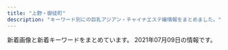 ```yaml
---
title: "上野・御徒町"
description: "キーワード別にの巨乳アジアン・チャイナエステ嬢情報をまとめました。"
---
```


新着画像と新着キーワードをまとめています。
2021年07月09日の情報です。

<DmmAffiliateIns />
<KeywordTable
  shops={
    [
    {
        "station": "JR\u5fa1\u5f92\u753a\u99c5\u5357\u53e3",
        "url": "https://oka-relax.tokyo/",
        "keywords": {
            "E": 4,
            "F": 4,
            "D": 7
        },
        "name": "Micasa \uff5e\u30df\u30fb\u30ab\u30fc\u30b5\uff5e",
        "img_links": [
            "https://oka-relax.tokyo/wp-content/uploads/2021/05/11878654micasa.jpg",
            "https://oka-relax.tokyo/wp-content/themes/este/img/12.jpg",
            "https://oka-relax.tokyo/wp-content/uploads/2021/05/8972615micasa.jpg",
            "https://oka-relax.tokyo/wp-content/themes/este/img/tel_footer.png",
            "https://oka-relax.tokyo/wp-content/themes/este/img/11.jpg",
            "https://oka-relax.tokyo/wp-content/themes/este/img/tel_header.png",
            "https://oka-relax.tokyo/wp-content/themes/este/img/call.png",
            "https://oka-relax.tokyo/wp-content/uploads/2021/05/3456789micasa.jpg",
            "https://oka-relax.tokyo/wp-content/themes/este/img/13.jpg",
            "https://oka-relax.tokyo/wp-content/uploads/2021/06/9087612micasa.jpg",
            "https://oka-relax.tokyo/wp-content/uploads/2021/05/113245678978micasa.jpg",
            "https://oka-relax.tokyo/wp-content/themes/este/img/top-img01.png",
            "https://oka-relax.tokyo/wp-content/uploads/2021/06/987621micasa.jpg",
            "https://oka-relax.tokyo/wp-content/themes/este/img/14.jpg",
            "https://oka-relax.tokyo/wp-content/themes/este/img/top-img02.png"
        ]
    },
    {
        "station": "JR\u5fa1\u5f92\u753a\u99c5\u5357\u53e3",
        "name": "\u30de\u30fc\u30ad\u30e5\u30ea\u30fcMERCURY",
        "keywords": {
            "90": 5,
            "D": 11,
            "88": 8,
            "E": 5,
            "C": 25,
            "89": 32
        },
        "img_links": [
            "http://www.foryou-es.info/img/riko2.jpg",
            "http://www.foryou-es.info/sp/menu/interior.jpg",
            "http://foryou-es.info/img/miki1.jpg",
            "http://foryou-es.info/images/zy.png",
            "http://foryou-es.info/img/yui1.jpg",
            "http://www.foryou-es.info/img/honey.png",
            "http://www.foryou-es.info/sp/img/hina3.jpg",
            "http://foryou-es.info/img/sia4.jpg",
            "http://foryou-es.info/images/staff_t.jpg",
            "http://www.foryou-es.info/img/sara.png",
            "http://www.foryou-es.info/sp/img/yui.png",
            "http://www.foryou-es.info/images/newface.jpg",
            "http://www.foryou-es.info/images/so.jpg",
            "http://www.foryou-es.info/images/zy.png",
            "http://foryou-es.info/images/koko_200x40.png",
            "http://www.foryou-es.info/sp/img/yuri3.jpg",
            "http://www.foryou-es.info/img/miki3.jpg",
            "http://www.foryou-es.info/img/hina.png",
            "http://foryou-es.info/images/sirase.jpg",
            "http://www.foryou-es.info/sp/images/newface.png",
            "http://www.foryou-es.info/sp/img/saki.png",
            "http://foryou-es.info/images/si.png",
            "http://www.foryou-es.info/sp/img/rora1.jpg",
            "http://www.foryou-es.info/sp/img/rora3.jpg",
            "http://www.foryou-es.info/sp/images/news.png",
            "http://www.foryou-es.info/img/seiko.png",
            "http://foryou-es.info/img/riko2.jpg",
            "http://foryou-es.info/img/saki2.jpg",
            "http://www.foryou-es.info/images/tp.png",
            "http://foryou-es.info/img/riko3.jpg",
            "http://www.foryou-es.info/images/si.png",
            "http://foryou-es.info/images/sa.jpg",
            "http://www.foryou-es.info/images/interior1.png",
            "http://www.foryou-es.info/img/sia3.jpg",
            "http://www.foryou-es.info/sp/img/rora2.jpg",
            "http://www.foryou-es.info/img/rora.png",
            "http://foryou-es.info/img/yui3.jpg",
            "http://foryou-es.info/img/yuri2.jpg",
            "http://foryou-es.info/img/honey1.jpg",
            "http://www.foryou-es.info/img/yui.png",
            "http://www.foryou-es.info/sp/images/pc.jpg",
            "http://foryou-es.info/img/rora1.jpg",
            "http://foryou-es.info/images/so.jpg",
            "http://www.foryou-es.info/sp/img/rora.png",
            "http://www.foryou-es.info/sp/img/honey.png",
            "http://foryou-es.info/img/yuri1.jpg",
            "http://www.foryou-es.info/img/riko.png",
            "http://www.foryou-es.info/img/sara2.jpg",
            "http://www.foryou-es.info/img/sia2.jpg",
            "http://foryou-es.info/img/saki1.jpg",
            "http://foryou-es.info/img/yui2.jpg",
            "http://www.foryou-es.info/img/saki.png",
            "http://www.foryou-es.info/sp/img/sara2.jpg",
            "http://foryou-es.info/img/hina2.jpg",
            "http://www.foryou-es.info/sp/images/top.jpg",
            "http://www.foryou-es.info/sp/img/honey3.jpg",
            "http://foryou-es.info/img/yuri3.jpg",
            "http://foryou-es.info/img/riko.png",
            "http://www.foryou-es.info/img/yui3.jpg",
            "http://www.foryou-es.info/img/rora1.jpg",
            "http://www.foryou-es.info/sp/images/tel.jpg",
            "http://foryou-es.info/img/sia1.jpg",
            "http://www.foryou-es.info/img/miki1.jpg",
            "http://foryou-es.info/img/riko4.jpg",
            "http://www.foryou-es.info/img/saki3.jpg",
            "http://www.foryou-es.info/images/sa.jpg",
            "http://www.foryou-es.info/img/riko3.jpg",
            "http://foryou-es.info/img/rora4.jpg",
            "http://www.foryou-es.info/img/miki2.jpg",
            "http://www.foryou-es.info/sp/images/rec1.jpg",
            "http://foryou-es.info/images/sm.jpg",
            "http://www.foryou-es.info/sp/images/interior_t.jpg",
            "http://foryou-es.info/images/interior.jpg",
            "http://www.foryou-es.info/sp/img/hina.png",
            "http://www.foryou-es.info/img/rora3.jpg",
            "http://www.foryou-es.info/sp/img/yuri.png",
            "http://www.foryou-es.info/sp/img/hina4.jpg",
            "http://foryou-es.info/img/sia.png",
            "http://www.foryou-es.info/img/honey1.jpg",
            "http://www.foryou-es.info/sp/img/yuri1.jpg",
            "http://www.foryou-es.info/sp/img/rora4.jpg",
            "http://www.foryou-es.info/img/yui2.jpg",
            "http://foryou-es.info/img/sia3.jpg",
            "http://foryou-es.info/img/saki3.jpg",
            "http://www.foryou-es.info/img/sia.png",
            "http://foryou-es.info/img/riko1.jpg",
            "http://www.foryou-es.info/images/mobile.jpg",
            "http://foryou-es.info/img/honey.png",
            "http://foryou-es.info/img/miki3.jpg",
            "http://www.foryou-es.info/img/hina3.jpg",
            "http://foryou-es.info/img/rora.png",
            "http://www.foryou-es.info/sp/img/saki1.jpg",
            "http://www.foryou-es.info/img/sara1.jpg",
            "http://www.foryou-es.info/sp/img/miki.png",
            "http://foryou-es.info/img/honey2.jpg",
            "http://www.foryou-es.info/img/yuri.png",
            "http://www.foryou-es.info/sp/staff/saki.png",
            "http://www.foryou-es.info/sp/images/int3.jpg",
            "http://www.foryou-es.info/sp/images/head.jpg",
            "http://foryou-es.info/images/tel.png",
            "http://www.foryou-es.info/sp/menu/top.jpg",
            "http://foryou-es.info/img/hina1.jpg",
            "http://www.foryou-es.info/sp/img/honey1.jpg",
            "http://foryou-es.info/img/sara.png",
            "http://foryou-es.info/img/miki.png",
            "http://www.foryou-es.info/img/riko1.jpg",
            "http://foryou-es.info/img/hina4.jpg",
            "http://foryou-es.info/img/miki2.jpg",
            "http://foryou-es.info/img/hina.png",
            "http://www.foryou-es.info/sp/img/hina1.jpg",
            "http://foryou-es.info/img/sia2.jpg",
            "http://www.foryou-es.info/sp/img/sia.png",
            "http://www.foryou-es.info/sp/img/yuri2.jpg",
            "http://foryou-es.info/images/news.jpg",
            "http://www.foryou-es.info/sp/menu/staff.jpg",
            "http://foryou-es.info/images/interior_t.jpg",
            "http://foryou-es.info/img/sara3.jpg",
            "http://www.foryou-es.info/images/tel.png",
            "http://www.foryou-es.info/img/sia4.jpg",
            "http://www.foryou-es.info/sp/images/sm.jpg",
            "http://www.foryou-es.info/sp/img/sara.png",
            "http://foryou-es.info/images/ac.jpg",
            "http://foryou-es.info/img/saki.png",
            "http://foryou-es.info/images/newface.jpg",
            "http://foryou-es.info/img/sara2.jpg",
            "http://www.foryou-es.info/images/blog.jpg",
            "http://www.foryou-es.info/sp/images/int2.jpg",
            "http://www.foryou-es.info/img/saki2.jpg",
            "http://www.foryou-es.info/images/interior.jpg",
            "http://foryou-es.info/img/rora3.jpg",
            "http://www.foryou-es.info/sp/staff/yuri.png",
            "http://www.foryou-es.info/img/hina2.jpg",
            "http://www.foryou-es.info/sp/img/riko.png",
            "http://www.foryou-es.info/images/staff_t.jpg",
            "http://www.foryou-es.info/img/hina4.jpg",
            "http://www.foryou-es.info/img/honey3.jpg",
            "http://www.foryou-es.info/images/rem.jpg",
            "http://www.foryou-es.info/img/rora4.jpg",
            "http://www.foryou-es.info/img/saki1.jpg",
            "http://www.foryou-es.info/img/miki.png",
            "http://www.foryou-es.info/sp/img/honey2.jpg",
            "http://www.foryou-es.info/img/yui1.jpg",
            "http://www.foryou-es.info/images/sirase.jpg",
            "http://www.foryou-es.info/img/yuri3.jpg",
            "http://www.foryou-es.info/sp/images/staff_t.jpg",
            "http://www.foryou-es.info/sp/images/rec2.jpg",
            "http://www.foryou-es.info/img/yuri1.jpg",
            "http://foryou-es.info/images/tp.png",
            "http://www.foryou-es.info/sp/img/sara1.jpg",
            "http://www.foryou-es.info/img/sia1.jpg",
            "http://foryou-es.info/img/seiko.png",
            "http://www.foryou-es.info/img/rora2.jpg",
            "http://www.foryou-es.info/images/info.jpg",
            "http://www.foryou-es.info/images/news.jpg",
            "http://foryou-es.info/images/interior1.png",
            "http://foryou-es.info/img/yuri.png",
            "http://foryou-es.info/images/mobile.jpg",
            "http://www.foryou-es.info/sp/img/hina2.jpg",
            "http://www.foryou-es.info/sp/images/newsb.jpg",
            "http://www.foryou-es.info/sp/images/rec3.jpg",
            "http://foryou-es.info/img/yui.png",
            "http://foryou-es.info/img/rora2.jpg",
            "http://www.foryou-es.info/images/tt.png",
            "http://foryou-es.info/images/blog.jpg",
            "http://www.foryou-es.info/images/interior_t.jpg",
            "http://foryou-es.info/images/info.jpg",
            "http://foryou-es.info/images/rem.jpg",
            "http://www.foryou-es.info/sp/img/sara3.jpg",
            "http://www.foryou-es.info/sp/images/int1.jpg",
            "http://www.foryou-es.info/sp/img/seiko.png",
            "http://www.foryou-es.info/images/sm.jpg",
            "http://foryou-es.info/img/hina3.jpg",
            "http://foryou-es.info/img/honey3.jpg",
            "http://www.foryou-es.info/sp/images/time.jpg",
            "http://www.foryou-es.info/img/yuri2.jpg",
            "http://www.foryou-es.info/sp/staff/yui.png",
            "http://www.foryou-es.info/sp/img/saki2.jpg",
            "http://www.foryou-es.info/images/koko_200x40.png",
            "http://foryou-es.info/img/sara1.jpg",
            "http://www.foryou-es.info/img/riko4.jpg",
            "http://foryou-es.info/images/tt.png",
            "http://www.foryou-es.info/img/sara3.jpg",
            "http://www.foryou-es.info/img/hina1.jpg",
            "http://www.foryou-es.info/img/honey2.jpg",
            "http://www.foryou-es.info/sp/img/saki3.jpg"
        ],
        "url": "http://foryou-es.info/"
    },
    {
        "station": "JR\u5fa1\u5f92\u753a\u99c5\u5357\u53e3",
        "keywords": {
            "E": 8,
            "C": 4,
            "D": 4,
            "89": 4,
            "86": 4,
            "84": 4,
            "82": 16
        },
        "url": "http://esthe-massage.black/",
        "name": "\u30ab\u30eb\u30de\u30ea\u30be\u30fc\u30c8\uff06\u30b9\u30d1",
        "img_links": [
            "http://esthe-massage.black/images/index_bn_03.jpg",
            "http://esthe-massage.black/images/cg7.jpg",
            "http://esthe-massage.black/images/sta7.jpg",
            "http://esthe-massage.black/images/index_an_04.jpg",
            "http://esthe-massage.black/images/index_an_05.jpg",
            "http://esthe-massage.black/images/tit4.png",
            "http://esthe-massage.black/images/tit5.png",
            "http://esthe-massage.black/images/cg2.jpg",
            "http://esthe-massage.black/images/cg10.jpg",
            "http://esthe-massage.black/images/qr.jpg",
            "http://esthe-massage.black/images/tit1.png",
            "http://esthe-massage.black/images/sys02.jpg",
            "http://esthe-massage.black/images/sta5.jpg",
            "http://esthe-massage.black/images/cg1.jpg",
            "http://esthe-massage.black/images/cg6.jpg",
            "http://esthe-massage.black/images/cg3.jpg",
            "http://esthe-massage.black/images/index_an_02.jpg",
            "http://esthe-massage.black/images/cg4.jpg",
            "http://esthe-massage.black/images/top.jpg",
            "http://esthe-massage.black/images/acc.jpg",
            "http://esthe-massage.black/images/index_bn_06.jpg",
            "http://esthe-massage.black/images/index_bn_05.jpg",
            "http://esthe-massage.black/images/index_an_01.jpg",
            "http://esthe-massage.black/images/sys03.jpg",
            "http://esthe-massage.black/images/sys01.jpg",
            "http://esthe-massage.black/images/index_an_06.jpg",
            "http://esthe-massage.black/images/tit2.png",
            "http://esthe-massage.black/images/sta2.jpg",
            "http://cdn.dino-es.com/images/logo/88x31DinoEs.png",
            "http://esthe-massage.black/images/te.png",
            "http://esthe-massage.black/images/cg5.jpg",
            "http://esthe-massage.black/images/sta11.jpg",
            "http://esthe-massage.black/images/index_bn_02.jpg",
            "http://esthe-massage.black/images/footer.jpg",
            "http://esthe-massage.black/images/link_3.jpg",
            "http://esthe-massage.black/images/cg11.jpg",
            "http://esthe-massage.black/images/sta6.jpg",
            "http://esthe-massage.black/images/sta10.jpg",
            "http://esthe-massage.black/images/index_bn_01.jpg",
            "http://esthe-massage.black/images/index_an_03.jpg",
            "http://esthe-massage.black/images/sta3.jpg"
        ]
    },
    {
        "url": "https://u-este.com/",
        "keywords": {
            "\u30bb\u30af\u30b7\u30fc": 2,
            "D": 25,
            "F": 3,
            "C": 7,
            "E": 13
        },
        "img_links": [
            "https://u-este.com/wp-content/themes/este/img/4.jpg",
            "https://u-este.com/wp-content/themes/este/img/top-img01.png",
            "https://u-este.com/wp-content/uploads/2021/02/stadyfuygaiho.jpg",
            "https://u-este.com/wp-content/uploads/2021/02/sajiojaiolaksa.jpg",
            "https://u-este.com/wp-content/uploads/2021/02/0hsaisjiaaaklaslka.jpg",
            "https://u-este.com/wp-content/themes/este/img/top-img04b.png",
            "https://u-este.com/wp-content/uploads/2021/02/03ioasjiassaa.jpg",
            "https://u-este.com/wp-content/uploads/2021/02/aertdyfugiho.jpg",
            "https://u-este.com/wp-content/themes/este/img/3.jpg",
            "https://u-este.com/wp-content/uploads/2021/02/2121iyashia.jpg",
            "https://u-este.com/wp-content/themes/este/img/top-img05.png",
            "https://u-este.com/wp-content/themes/este/img/tel_header.png",
            "https://u-este.com/wp-content/themes/este/img/tel_footer.png",
            "https://u-este.com/wp-content/uploads/2021/02/121iyashia.jpg",
            "https://u-este.com/wp-content/uploads/2021/02/04shioajsioaklsa.jpg",
            "https://u-este.com/wp-content/uploads/2021/02/sajiojaioaklakksla.jpg",
            "https://u-este.com/wp-content/themes/este/img/2.jpg",
            "https://u-este.com/wp-content/themes/este/img/top-img02.png",
            "https://u-este.com/wp-content/themes/este/img/call.png",
            "https://u-este.com/wp-content/uploads/2021/02/11iyashia.jpg",
            "https://u-este.com/wp-content/themes/este/img/1.jpg",
            "https://u-este.com/wp-content/uploads/2021/02/01sajioakla.jpg",
            "https://u-este.com/wp-content/uploads/2021/02/srdaytfuygiho.jpg",
            "https://u-este.com/wp-content/uploads/2021/02/02sioajsioasa.jpg",
            "https://u-este.com/wp-content/uploads/2021/02/02jiosajsaklsa.jpg",
            "https://u-este.com/wp-content/uploads/2021/02/hsaosjiaklakla.jpg",
            "https://u-este.com/wp-content/uploads/2021/02/draytfusgyiho.jpg",
            "https://u-este.com/wp-content/uploads/2021/02/drtyfugihoj.jpg",
            "https://u-este.com/wp-content/uploads/2021/02/897s6aaiyashia.jpg",
            "https://u-este.com/wp-content/uploads/2021/02/shiauiaas.jpg",
            "https://u-este.com/wp-content/uploads/2021/02/01soaaklaa.jpg"
        ],
        "name": "\u7652\u3057\u5c4b",
        "station": "JR\u5fa1\u5f92\u753a\u99c5\u5317\u53e3"
    },
    {
        "name": "\u30b9\u30de\u30a4\u30eb",
        "station": "JR\u5fa1\u5f92\u753a\u99c5\u5357\u53e3",
        "url": "http://smile.ests.jp/",
        "keywords": {},
        "img_links": []
    },
    {
        "url": "http://www.turu.esraku.com/",
        "keywords": {
            "86": 12,
            "E": 3,
            "85": 2,
            "F": 4,
            "87": 37,
            "84": 1,
            "\u30bb\u30af\u30b7\u30fc": 1,
            "D": 45,
            "88": 2,
            "C": 2
        },
        "img_links": [
            "http://www.turu.esraku.com/files/001-02.jpg",
            "http://www.turu.esraku.com/files/003-02.jpg",
            "http://www.turu.esraku.com/files/004-02.jpg",
            "http://www.turu.esraku.com/files/002.jpg",
            "http://www.turu.esraku.com/images/dummy.png",
            "http://www.turu.esraku.com/photo_news/upimg/1123760c6a00227706_0.jpg",
            "http://www.turu.esraku.com/files/002-02.jpg",
            "http://www.turu.esraku.com/files/005.jpg",
            "http://www.turu.esraku.com/files/005-02.jpg",
            "http://www.turu.esraku.com/files/001.jpg",
            "http://www.turu.esraku.com/files/004.jpg",
            "https://aromamore.tokyo/images/dummy.png",
            "http://www.turu.esraku.com/files/003.jpg"
        ],
        "name": "\u9db4",
        "station": "\u6d45\u8349\u99c52\u756a\u51fa\u53e3"
    },
    {
        "station": "JR\u5fa1\u5f92\u753a\u99c5\u5357\u53e3",
        "img_links": [
            "http://www.sh-riraks.xyz/uploads/191015/1-1910151T03I48.jpg",
            "http://www.sh-riraks.xyz/uploads/200617/1-20061G54941Z9.jpg",
            "http://www.sh-riraks.xyz/uploads/190611/1-1Z611153S2561.jpg",
            "http://www.sh-riraks.xyz/uploads/200617/1-20061G54ZQ14.jpg",
            "http://www.sh-riraks.xyz/img/ttl_staff.png",
            "http://www.sh-riraks.xyz/uploads/201130/1-201130133045611.jpg",
            "http://www.sh-riraks.xyz/uploads/201130/1-20113013311Rc.jpg",
            "http://www.sh-riraks.xyz/uploads/181001/1-1Q001142IB48.jpg",
            "http://www.sh-riraks.xyz/uploads/201130/1-201130133029220.jpg",
            "http://www.sh-riraks.xyz/img/ttl_wnew.png",
            "http://www.sh-riraks.xyz/uploads/201130/1-201130133215X9.jpg",
            "http://www.sh-riraks.xyz/img/ttl_mobile.png",
            "http://www.sh-riraks.xyz/img/ttl_pickup.png",
            "http://www.sh-riraks.xyz/uploads/181001/1-1Q001142T6406.jpg",
            "http://www.sh-riraks.xyz/uploads/201130/1-201130133012441.jpg",
            "http://www.sh-riraks.xyz/uploads/201130/1-201130132942Y6.jpg",
            "http://www.sh-riraks.xyz/uploads/201130/1-201130132956292.jpg",
            "http://www.sh-riraks.xyz/uploads/180521/1-1P52116495SC.jpg",
            "http://www.sh-riraks.xyz/uploads/201130/1-201130133129441.jpg",
            "http://www.sh-riraks.xyz/uploads/200617/1-20061G54TIb.jpg",
            "http://www.sh-riraks.xyz/img/ttl_girls.png",
            "http://www.sh-riraks.xyz/uploads/180521/1-1P5211649103K.jpg",
            "http://www.sh-riraks.xyz/uploads/allimg/180604/1-1P60410212A02.jpg",
            "http://www.sh-riraks.xyz/uploads/200107/1-20010F92019226.jpg",
            "http://www.sh-riraks.xyz/uploads/201130/1-201130133145E0.jpg"
        ],
        "keywords": {
            "C": 17
        },
        "url": "http://www.sh-riraks.xyz/",
        "name": "\u5922\u306e\u8776\u3005"
    },
    {
        "name": "\u30b9\u30d1 \u30a2\u30e2\u30fc\u30ec",
        "keywords": {
            "C": 1
        },
        "station": "JR\u5fa1\u5f92\u753a\u99c5\u5317\u53e3",
        "img_links": [
            "http://spa-amore.info/uploads/rubyes/images/no-photo.jpg",
            "http://spa-amore.info/uploads/rubyes/2018/12/ad_7z8_720.png",
            "http://spa-amore.info/uploads/rubyes/2019/10/img_5017.jpg",
            "http://spa-amore.info/uploads/rubyes/2017/02/subvisual_contact.png",
            "http://spa-amore.info/uploads/rubyes/2018/06/img_6484de79a84e589afe69cac1.jpg",
            "http://spa-amore.info/uploads/rubyes/2017/02/img_info_06.png",
            "http://spa-amore.info/uploads/rubyes/2018/06/img_6509de79a84e589afe69cac1.jpg",
            "http://spa-amore.info/uploads/rubyes/2017/02/bnr_side_credit.png",
            "http://spa-amore.info/\thttp:/spa-amore.info/uploads/rubyes/2019/03/ivent2.jpeg",
            "http://spa-amore.info/uploads/rubyes/2017/02/bnr_side_05.png",
            "http://spa-amore.info/uploads/rubyes/2019/12/img_3765.jpg",
            "http://spa-amore.info/uploads/rubyes/2020/05/img_4838.jpg",
            "http://spa-amore.info/uploads/rubyes/2017/02/subvisual_link.png",
            "http://spa-amore.info/uploads/rubyes/2020/01/img_5610-1919x2560.jpg",
            "http://spa-amore.info/uploads/rubyes/2019/12/img_3763.jpg",
            "http://spa-amore.info/uploads/rubyes/2017/02/subvisual_enquete.png",
            "http://spa-amore.info/uploads/rubyes/2017/02/icon_flower.png",
            "http://spa-amore.info/uploads/rubyes/2018/06/wechatimg111.jpeg",
            "http://spa-amore.info/uploads/rubyes/2017/02/img_info_02.png",
            "http://spa-amore.info/uploads/rubyes/2017/02/btn_top_01.png",
            "http://spa-amore.info/uploads/rubyes/2020/03/lili.jpeg",
            "http://spa-amore.info/uploads/rubyes/2019/12/img_3766.jpg",
            "http://spa-amore.info/uploads/rubyes/2017/02/bnr_side_03.png",
            "http://spa-amore.info/uploads/rubyes/2018/11/img_2998.png",
            "http://spa-amore.info/uploads/rubyes/2018/06/bnr_side_041.png",
            "http://spa-amore.info/uploads/rubyes/2018/12/ad-7z8-s.png",
            "http://spa-amore.info/uploads/rubyes/2017/03/img_bnr_concept.png",
            "http://spa-amore.info/uploads/rubyes/2020/11/img_6654.jpg",
            "http://spa-amore.info/uploads/rubyes/2020/12/img_6829.jpg",
            "http://spa-amore.info/uploads/rubyes/2017/02/subvisual_info.png",
            "http://spa-amore.info/uploads/rubyes/2017/02/subvisual_magazine.png",
            "http://spa-amore.info/uploads/rubyes/2017/02/img_info_05.png",
            "http://spa-amore.info/uploads/rubyes/2017/02/img_info_03.png",
            "http://spa-amore.info/uploads/rubyes/2017/02/btn_top_02.png",
            "http://spa-amore.info/uploads/rubyes/2017/02/subvisual_reserve.png",
            "http://spa-amore.info/uploads/rubyes/2019/03/img_35011.jpg",
            "http://spa-amore.info/uploads/rubyes/2020/11/img_6655.jpg",
            "http://spa-amore.info/uploads/rubyes/2018/06/tel.jpg",
            "http://spa-amore.info/uploads/rubyes/2017/02/subvisual_link-1000x144.png",
            "http://spa-amore.info/uploads/rubyes/2019/12/img_3761.jpg",
            "http://spa-amore.info/uploads/rubyes/images/subvisual_staff.png",
            "http://spa-amore.info/uploads/rubyes/2017/02/subvisual_qa.png",
            "http://spa-amore.info/uploads/rubyes/2017/02/img_info_04.png",
            "http://spa-amore.info/uploads/rubyes/2018/06/img_6526de79a84e589afe69cac1.jpg",
            "http://spa-amore.info/uploads/rubyes/2017/02/bnr_side_02.png",
            "http://spa-amore.info/uploads/rubyes/2017/02/treatment.png",
            "http://spa-amore.info/uploads/rubyes/2017/02/btn_top_03.png",
            "http://spa-amore.info/uploads/rubyes/2018/06/img_6517de79a84e589afe69cac1.jpg",
            "http://spa-amore.info/uploads/rubyes/2019/03/img_35012.jpg",
            "http://spa-amore.info/uploads/rubyes/2019/07/img_4390.jpg",
            "http://spa-amore.info/uploads/rubyes/2017/02/img_info_01.png",
            "http://spa-amore.info/uploads/rubyes/2019/04/img_3767.jpg",
            "http://spa-amore.info/uploads/rubyes/2019/10/img_4997.jpg",
            "http://spa-amore.info/uploads/rubyes/2017/02/bnr_side_01.png",
            "http://spa-amore.info/uploads/rubyes/2019/04/img_3768.jpg",
            "http://spa-amore.info/uploads/rubyes/2019/10/img_4995.jpg",
            "http://spa-amore.info/uploads/rubyes/images/icon_flower.png",
            "http://spa-amore.info/uploads/rubyes/2017/02/wifi.jpg",
            "http://spa-amore.info/uploads/rubyes/images/p01.png"
        ],
        "url": "http://spa-amore.info/"
    },
    {
        "img_links": [
            "http://kisyou.esjp.xyz/girl/2.jpg",
            "http://kisyou.esjp.xyz/images/pickup_line.png",
            "http://kisyou.esjp.xyz/images/mobile_bg.png",
            "http://kisyou.esjp.xyz/girl/3.jpg",
            "http://kisyou.esjp.xyz/images/newsbg.png",
            "http://kisyou.esjp.xyz/images/tel_footer.png",
            "http://kisyou.esjp.xyz/images/roomimg/R_2.jpg",
            "http://kisyou.esjp.xyz/images/roomimg/R_3.jpg",
            "http://kisyou.esjp.xyz/images/topbg.jpg",
            "http://kisyou.esjp.xyz/girl/1.jpg",
            "http://kisyou.esjp.xyz/images/roomimg/R_4.jpg",
            "http://kisyou.esjp.xyz/images/roomimg/R_1.jpg",
            "http://kisyou.esjp.xyz/images/staff_bg.png",
            "http://kisyou.esjp.xyz/girl/10.jpg",
            "http://kisyou.esjp.xyz/girl/6.jpg"
        ],
        "url": "http://kisyou.esjp.xyz/",
        "keywords": {},
        "station": "\u6d45\u8349\u99c5",
        "name": "\u3082\u307f\u826f"
    },
    {
        "name": "\u5973\u624b",
        "img_links": [
            "http://www.ueno-assistant.com/images/opbs21-17.jpg",
            "https://www.ueno-assistant.com/images/4.jpg",
            "https://www.ueno-assistant.com/images/opbs21-17.jpg",
            "https://www.ueno-assistant.com/images/index_09.png",
            "https://www.ueno-assistant.com/images/index_20.jpg",
            "http://www.ueno-assistant.com/images/opbs21-14.jpg",
            "http://www.ueno-assistant.com/images/index_19.jpg",
            "https://www.ueno-assistant.com/images/index_03.png",
            "http://www.ueno-assistant.com/images/index_03.png",
            "http://www.ueno-assistant.com/images/opbs21-10.jpg",
            "https://www.ueno-assistant.com/images/opbs20-9.jpg",
            "https://www.ueno-assistant.com/images/index_07.png",
            "https://www.ueno-assistant.com/images/index_05.png",
            "https://www.ueno-assistant.com/images/opbs21-14t.jpg",
            "http://www.ueno-assistant.com/images/index_09.png",
            "http://www.ueno-assistant.com/images/index_20.jpg",
            "http://www.ueno-assistant.com/images/index_18.jpg",
            "https://www.ueno-assistant.com/images/index_06.png",
            "http://www.ueno-assistant.com/images/4.jpg",
            "https://www.ueno-assistant.com/images/opbs21-4.jpg",
            "https://www.ueno-assistant.com/images/1.jpg",
            "https://www.ueno-assistant.com/images/opbs21-14.jpg",
            "http://www.ueno-assistant.com/images/index_06.png",
            "http://www.ueno-assistant.com/images/index_05.png",
            "http://www.ueno-assistant.com/images/1.jpg",
            "http://www.ueno-assistant.com/images/es21-1.jpg",
            "http://www.ueno-assistant.com/images/index_02.png",
            "https://www.ueno-assistant.com/images/index_18.jpg",
            "https://www.ueno-assistant.com/images/opbs21-10.jpg",
            "http://www.ueno-assistant.com/images/opbs21-14t.jpg",
            "https://www.ueno-assistant.com/images/es21-1.jpg",
            "http://www.ueno-assistant.com/images/opbs20-9.jpg",
            "https://www.ueno-assistant.com/images/index_19.jpg",
            "http://www.ueno-assistant.com/images/a0.jpg",
            "https://www.ueno-assistant.com/images/a0.jpg",
            "https://www.ueno-assistant.com/images/index_02.png",
            "http://www.ueno-assistant.com/images/opbs21-4.jpg",
            "http://www.ueno-assistant.com/images/index_07.png",
            "https://www.ueno-assistant.com/images/index_08.png",
            "http://www.ueno-assistant.com/images/index_08.png"
        ],
        "keywords": {
            "90": 2,
            "83": 2,
            "85": 2,
            "88": 2,
            "86": 2
        },
        "station": "JR\u4e0a\u91ce\u99c5\u6d45\u8349\u53e3",
        "url": "https://www.ueno-assistant.com/"
    },
    {
        "url": "http://www.cocogarden.link/",
        "keywords": {
            "87": 14,
            "86": 2,
            "G": 4,
            "F": 6,
            "E": 4,
            "88": 8,
            "D": 12,
            "89": 2
        },
        "img_links": [
            "http://www.cocogarden.link/images/end1.png",
            "http://www.cocogarden.link/images/top.jpg",
            "http://www.cocogarden.link/files/086-02.jpg",
            "http://www.cocogarden.link/files/058-03.jpg",
            "http://www.cocogarden.link/files/058.jpg",
            "http://www.cocogarden.link/files/080-02.jpg",
            "http://www.cocogarden.link/files/072-03.jpg",
            "http://www.cocogarden.link/images/koko_200x40.png",
            "http://www.cocogarden.link/files/080-03.jpg",
            "http://www.cocogarden.link/files/075-02.jpg",
            "http://www.cocogarden.link/files/094-02.jpg",
            "http://www.cocogarden.link/files/090-03.jpg",
            "http://www.cocogarden.link/files/076.jpg",
            "http://www.cocogarden.link/images/s_info.jpg",
            "http://www.cocogarden.link/files/091-02.jpg",
            "http://www.cocogarden.link/files/059-03.jpg",
            "http://www.cocogarden.link/files/075-03.jpg",
            "http://www.cocogarden.link/images/mobile.jpg",
            "http://www.cocogarden.link/files/063.jpg",
            "http://www.cocogarden.link/files/092-02.jpg",
            "http://www.cocogarden.link/files/094-03.jpg",
            "http://www.cocogarden.link/files/058-02.jpg",
            "http://www.cocogarden.link/images/top1.jpg",
            "http://www.cocogarden.link/files/037.jpg",
            "http://www.cocogarden.link/images/1.jpg",
            "http://www.cocogarden.link/files/063-02.jpg",
            "http://www.cocogarden.link/files/090.jpg",
            "http://www.cocogarden.link/files/037-02.jpg",
            "http://www.cocogarden.link/files/080.jpg",
            "http://www.cocogarden.link/files/086.jpg",
            "http://www.cocogarden.link/files/092.jpg",
            "http://www.cocogarden.link/images/s_news.jpg",
            "http://www.cocogarden.link/files/072.jpg",
            "http://www.cocogarden.link/files/072-02.jpg",
            "http://www.cocogarden.link/files/090-02.jpg",
            "http://www.cocogarden.link/files/076-02.jpg",
            "http://www.cocogarden.link/files/059.jpg",
            "http://www.cocogarden.link/images/nbj3.jpg",
            "http://www.cocogarden.link/files/063-03.jpg",
            "http://www.cocogarden.link/files/094.jpg",
            "http://www.cocogarden.link/files/092-03.jpg",
            "http://www.cocogarden.link/files/075.jpg",
            "http://www.cocogarden.link/files/076-03.jpg",
            "http://www.cocogarden.link/files/091-03.jpg",
            "http://www.cocogarden.link/images/s_staff.jpg",
            "http://www.cocogarden.link/images/s_pick.jpg",
            "http://www.cocogarden.link/files/059-02.jpg",
            "http://www.cocogarden.link/files/091.jpg",
            "http://www.cocogarden.link/files/086-03.jpg",
            "http://www.cocogarden.link/files/037-03.jpg"
        ],
        "station": "JR\u5fa1\u5f92\u753a\u99c5\u5317\u53e3",
        "name": "COCO-GARDEN"
    },
    {
        "name": "\u30a2\u30ed\u30de\u30ed\u30ea\u30fc\u30bf",
        "keywords": {},
        "img_links": [
            "http://lena.este.work/images/mainvisual1_left.jpg",
            "http://lena.este.work/images/mainvisual_txt.png",
            "http://lena.este.work/images_staff/satomi.jpg",
            "http://lena.este.work/images_staff/staff-2.jpg",
            "http://lena.este.work/mens-esthe1.png",
            "http://lena.este.work/images/bnr_200_40.jpg",
            "http://lena.este.work/images/bnr_468_60.jpg",
            "http://lena.este.work/images_staff/staff-1.jpg",
            "http://lena.este.work/images/line.png",
            "http://lena.este.work/images_staff/staff-3.jpg",
            "http://lena.este.work/images/mainvisual2_left.jpg",
            "http://lena.este.work/images/no_image.jpg",
            "http://lena.este.work/images/bnr_88_31.jpg",
            "http://lena.este.work/images/mainvisual1_right.jpg",
            "http://lena.este.work/images/mainvisual2_right.jpg",
            "http://lena.este.work/images_staff/staff-4.jpg",
            "http://lena.este.work/images/bnr_160_45.jpg",
            "http://lena.este.work/images_staff/momo.jpg"
        ],
        "station": "\u6e6f\u5cf6\u99c5",
        "url": "http://lena.este.work/"
    },
    {
        "keywords": {
            "C": 9,
            "D": 21,
            "F": 5,
            "\u30bb\u30af\u30b7\u30fc": 4
        },
        "url": "https://ueno-mensesthe.com/",
        "name": "\u697d\u5712",
        "img_links": [
            "https://ueno-mensesthe.com/wp/wp-content/uploads/2021/06/stand-by.jpg",
            "https://ueno-mensesthe.com/images/top1.jpg",
            "https://ueno-mensesthe.com/wp/wp-content/uploads/2021/03/ayumi2.jpg",
            "https://ueno-mensesthe.com/room/room-l4.jpg",
            "https://ueno-mensesthe.com/wp/wp-content/uploads/2021/04/sari2.jpg",
            "https://ueno-mensesthe.com/wp/wp-content/uploads/2021/05/kaori-1.jpg",
            "https://ueno-mensesthe.com/images/qrcode.png",
            "https://ueno-mensesthe.com/images/clear.png",
            "https://ueno-mensesthe.com/wp/wp-content/uploads/2021/01/main-300x244.png",
            "https://ueno-mensesthe.com/wp/wp-content/uploads/2021/04/sari2-200x300.jpg",
            "https://ueno-mensesthe.com/images/header3.png",
            "https://ueno-mensesthe.com/footer/footer-line.png",
            "https://ueno-mensesthe.com/icon/twitter.png",
            "https://ueno-mensesthe.com/room/room-l9.jpg",
            "https://ueno-mensesthe.com/wp/wp-content/uploads/2021/02/mirai2.jpg",
            "https://ueno-mensesthe.com/room/room-l2.jpg",
            "https://ueno-mensesthe.com/images/cos1.jpg",
            "https://ueno-mensesthe.com/images/main-sp.jpg",
            "https://ueno-mensesthe.com/wp/wp-content/uploads/2021/02/hina2.jpg",
            "https://ueno-mensesthe.com/wp/wp-content/uploads/2021/02/hina.jpg",
            "https://ueno-mensesthe.com/room/room-l3.jpg",
            "https://ueno-mensesthe.com/wp/wp-content/uploads/2021/05/ai-1.jpg",
            "https://ueno-mensesthe.com/images/flower.png",
            "https://ueno-mensesthe.com/wp/wp-content/uploads/2021/03/ayumi2-1-200x300.jpg",
            "https://ueno-mensesthe.com/icon/facebook.png",
            "https://ueno-mensesthe.com/images/top0.jpg",
            "https://ueno-mensesthe.com/images/cos2.jpg",
            "https://ueno-mensesthe.com/room/room-l10.jpg",
            "https://ueno-mensesthe.com/wp/wp-content/uploads/2021/01/main-150x150.png",
            "https://ueno-mensesthe.com/wp/wp-content/uploads/2021/03/ayumi2-1-150x150.jpg",
            "https://ueno-mensesthe.com/room/room-l8.jpg",
            "https://ueno-mensesthe.com/wp/wp-content/uploads/2021/04/sari2-150x150.jpg",
            "https://ueno-mensesthe.com/room/room-l7.jpg",
            "https://ueno-mensesthe.com/wp/wp-content/uploads/2021/02/hina-150x150.jpg",
            "https://ueno-mensesthe.com/wp/wp-content/uploads/2021/05/ai-1-150x150.jpg",
            "https://ueno-mensesthe.com/wp/wp-content/uploads/2021/03/ayumi1.jpg",
            "https://ueno-mensesthe.com/wp/wp-content/uploads/2021/02/mirai1.jpg",
            "https://ueno-mensesthe.com/footer/footer-staff.png",
            "https://ueno-mensesthe.com/wp/wp-content/uploads/2021/04/sari1.jpg",
            "https://ueno-mensesthe.com/room/room-l1.jpg",
            "https://ueno-mensesthe.com/wp/wp-content/uploads/2021/02/hana.jpg",
            "https://ueno-mensesthe.com/icon/line.png",
            "https://ueno-mensesthe.com/icon/yelp.png",
            "https://ueno-mensesthe.com/images/top2.jpg",
            "https://ueno-mensesthe.com/images/top3.jpg",
            "https://ueno-mensesthe.com/footer/footer-tel.png",
            "https://ueno-mensesthe.com/wp/wp-content/uploads/2021/02/hina-200x300.jpg",
            "https://ueno-mensesthe.com/wp/wp-content/uploads/2021/02/yuki2.jpg",
            "https://ueno-mensesthe.com/images/main.jpg",
            "https://ueno-mensesthe.com/wp/wp-content/uploads/2021/02/yuki.jpg",
            "https://ueno-mensesthe.com/wp/wp-content/uploads/2021/02/hina3.jpg"
        ],
        "station": "JR\u4e0a\u91ce\u99c5\u5165\u8c37\u53e3"
    },
    {
        "keywords": {
            "E": 1,
            "87": 3,
            "85": 2,
            "D": 4,
            "86": 1,
            "C": 2,
            "89": 1,
            "90": 1
        },
        "station": "JR\u5fa1\u5f92\u753a\u99c5\u5317\u53e3",
        "img_links": [
            "http://rose.esmens.com/css/nav/nav-003.png",
            "http://rose.esmens.com/css/nav/nav-006.png",
            "http://rose.esmens.com/css/staff/staff08.jpg",
            "http://rose.esmens.com/css/top-right-01.png",
            "http://rose.esmens.com/css/tel.png",
            "http://rose.esmens.com/css/nav/nav-002.png",
            "http://rose.esmens.com/css/staff/staff05.jpg",
            "http://rose.esmens.com/css/cam01.jpg",
            "http://rose.esmens.com/css/nav/nav-005.png",
            "http://rose.esmens.com/css/top-right02.png",
            "http://rose.esmens.com/css/nav/nav-001.png",
            "http://rose.esmens.com/css/staff/staff07.jpg",
            "http://rose.esmens.com/css/staff/staff01-a.jpg",
            "http://rose.esmens.com/css/staff/staff003.jpg",
            "http://rose.esmens.com/css/staff/staff09.jpg",
            "http://rose.esmens.com/css/staff/staff002.jpg",
            "http://rose.esmens.com/css/staff/staff04.jpg",
            "http://rose.esmens.com/css/staff/staff01-b.jpg",
            "http://rose.esmens.com/css/nav/nav-004.png"
        ],
        "name": "Rose",
        "url": "http://rose.esmens.com/"
    },
    {
        "station": "\u7530\u539f\u753a\u99c51\u756a\u51fa\u53e3",
        "keywords": {
            "88": 2,
            "D": 1,
            "86": 1,
            "85": 1
        },
        "name": "\u862d\u82b1 \u30e9\u30f3\u30ab",
        "url": "http://verybeauty.info/",
        "img_links": [
            "http://verybeauty.info/images/store/06.jpg",
            "http://verybeauty.info/images/mobile.jpg",
            "http://verybeauty.info/js/sliderLine/slide_next.png",
            "http://verybeauty.info/staffPhoto/b20170527134756.jpg",
            "http://verybeauty.info/staffPhoto/s20191018113136.jpg",
            "http://verybeauty.info/images/store/02.jpg",
            "http://verybeauty.info/staffPhoto/s20170527134149.jpg",
            "http://verybeauty.info/staffPhoto/b20170527134149.jpg",
            "http://verybeauty.info/staffPhoto/s20201016143712.jpg",
            "http://verybeauty.info/staffPhoto/s20201016143638.jpg",
            "http://verybeauty.info/staffPhoto/b20210621174816.jpg",
            "http://verybeauty.info/staffPhoto/s20200118192201.jpg",
            "http://verybeauty.info/js/sliderLine/slide_prev.png",
            "http://verybeauty.info/images/store/05.jpg",
            "http://verybeauty.info/staffPhoto/s20170527134756.jpg",
            "http://verybeauty.info/staffPhoto/b20191018113136.jpg",
            "http://verybeauty.info/staffPhoto/b20201016143638.jpg",
            "http://verybeauty.info/images/returnBtn.png",
            "http://verybeauty.info/staffPhoto/s20200531164041.jpg",
            "http://verybeauty.info/staffPhoto/b20200531164041.jpg",
            "http://verybeauty.info/images/store/01.jpg",
            "http://verybeauty.info/staffPhoto/s20210621174816.jpg",
            "http://verybeauty.info/staffPhoto/s20200531164502.jpg"
        ]
    },
    {
        "keywords": {},
        "name": "Bangkok Spa \uff5e\u30d0\u30f3\u30b3\u30af\u30b9\u30d1\uff5e",
        "img_links": [
            "https://relaxation-bangkokspa.jp/wp-content/uploads/2019/09/relax1-1.jpg",
            "https://relaxation-bangkokspa.jp/wp-content/uploads/2019/09/og-750x300.png",
            "https://relaxation-bangkokspa.jp/wp-content/uploads/2020/09/thaimassage03.jpg",
            "https://relaxation-bangkokspa.jp/wp-content/uploads/2020/01/rola.jpg",
            "https://relaxation-bangkokspa.jp/wp-content/uploads/2021/06/Rika-1.jpg",
            "https://relaxation-bangkokspa.jp/wp-content/uploads/2019/10/DSC_7674-1.jpg",
            "https://relaxation-bangkokspa.jp/wp-content/uploads/2019/10/aboutus.jpg",
            "https://relaxation-bangkokspa.jp/wp-content/uploads/2021/01/Ami-1.jpg",
            "https://relaxation-bangkokspa.jp/wp-content/uploads/2015/12/BangkokSpa-Sign01-750x300.png",
            "https://relaxation-bangkokspa.jp/wp-content/uploads/2019/09/thai-massage3-1.jpg",
            "https://relaxation-bangkokspa.jp/wp-content/uploads/2021/02/Moe1.jpg",
            "https://relaxation-bangkokspa.jp/wp-content/uploads/2019/10/DSC_7674.jpg",
            "https://relaxation-bangkokspa.jp/wp-content/uploads/2019/10/\u30e6\u30df.jpg",
            "https://relaxation-bangkokspa.jp/wp-content/uploads/2019/09/og.png",
            "https://relaxation-bangkokspa.jp/wp-content/uploads/2020/09/thaimassage01.jpg",
            "https://relaxation-bangkokspa.jp/wp-content/uploads/2015/12/BangkokSpa-Sign01.png",
            "https://relaxation-bangkokspa.jp/wp-content/uploads/2019/09/thai-massage2-1.jpg",
            "https://relaxation-bangkokspa.jp/wp-content/uploads/2020/11/\u65b0\u578b\u30b3\u30ed\u30ca\u611f\u67d3\u5bfe\u7b56A4_\u30b5\u30f3\u30d7\u30ebol.jpg",
            "https://relaxation-bangkokspa.jp/wp-content/uploads/2019/09/thai-massage1.jpg",
            "https://relaxation-bangkokspa.jp/wp-content/uploads/2019/09/DSC_7638.jpg",
            "https://relaxation-bangkokspa.jp/wp-content/uploads/2019/09/og-1024x538.png",
            "https://relaxation-bangkokspa.jp/wp-content/uploads/2019/09/shutterstock_243079744.png",
            "https://relaxation-bangkokspa.jp/wp-content/uploads/2020/09/relax3.jpg",
            "https://relaxation-bangkokspa.jp/wp-content/uploads/2019/09/DSC_7641.jpg",
            "https://relaxation-bangkokspa.jp/wp-content/uploads/2019/09/relax2-1.jpg",
            "https://relaxation-bangkokspa.jp/wp-content/uploads/2020/09/thaimassage02.jpg",
            "https://relaxation-bangkokspa.jp/wp-content/uploads/2020/01/\u30b5\u30e9.jpg"
        ],
        "station": "\u6e6f\u5cf6\u99c5",
        "url": "https://relaxation-bangkokspa.jp/"
    },
    {
        "keywords": {},
        "url": "http://www.itoshii.tokyo/",
        "station": "JR\u5fa1\u5f92\u753a\u99c5\u5317\u53e3",
        "img_links": [],
        "name": "\u30d5\u30a1\u30f3\u30bf\u30b8\u30fc"
    },
    {
        "img_links": [
            "http://biki-massage.work/sp/img/s1.jpg",
            "http://biki-massage.work/img/sta2.jpg",
            "http://biki-massage.work/sp/img/tit.jpg",
            "http://biki-massage.work/img/botton.jpg",
            "http://biki-massage.work/sp/img/pic.jpg",
            "http://biki-massage.work/sp/img/p2.jpg",
            "http://biki-massage.work/sp/img/s3.jpg",
            "http://biki-massage.work/img/fla2.jpg",
            "http://biki-massage.work/sp/img/p3.jpg",
            "http://biki-massage.work/sp/img/tel.jpg",
            "http://biki-massage.work/sp/img/t-r.jpg",
            "http://biki-massage.work/sp/img/t-s.jpg",
            "http://biki-massage.work/img/s1.jpg",
            "http://biki-massage.work/img/st3.jpg",
            "http://biki-massage.work/img/head.jpg",
            "http://biki-massage.work/img/nos.jpg",
            "http://biki-massage.work/img/fla1.jpg",
            "http://biki-massage.work/img/sta6.jpg",
            "http://biki-massage.work/img/st6.jpg",
            "http://biki-massage.work/img/s4.jpg",
            "http://biki-massage.work/img/st2.jpg",
            "http://biki-massage.work/img/s3.jpg",
            "http://biki-massage.work/img/sta1.jpg",
            "http://biki-massage.work/img/s2.jpg",
            "http://biki-massage.work/img/st1.jpg",
            "http://biki-massage.work/sp/img/botton.jpg",
            "http://biki-massage.work/sp/img/t-t.jpg",
            "http://biki-massage.work/img/s6.jpg",
            "http://biki-massage.work/sp/img/time.jpg",
            "http://biki-massage.work/img/fla3.jpg",
            "http://biki-massage.work/sp/img/cam.jpg",
            "http://biki-massage.work/img/sta3.jpg",
            "http://biki-massage.work/sp/img/s2.jpg",
            "http://biki-massage.work/sp/img/s4.jpg",
            "http://biki-massage.work/img/st4.jpg",
            "http://biki-massage.work/img/mo.png",
            "http://biki-massage.work/sp/img/info.jpg",
            "http://biki-massage.work/img/sta4.jpg",
            "http://biki-massage.work/img/s5.jpg",
            "http://biki-massage.work/img/st5.jpg",
            "http://biki-massage.work/img/sta5.jpg",
            "http://biki-massage.work/sp/img/t-o.jpg",
            "http://biki-massage.work/img/campian.jpg",
            "http://biki-massage.work/sp/img/sys.jpg",
            "http://biki-massage.work/sp/img/s5.jpg",
            "http://biki-massage.work/sp/img/s6.jpg",
            "http://biki-massage.work/sp/img/t-a.jpg",
            "http://biki-massage.work/sp/img/pc.jpg",
            "http://biki-massage.work/sp/img/add.jpg",
            "http://biki-massage.work/sp/img/p6.jpg"
        ],
        "station": "JR\u5fa1\u5f92\u753a\u99c5\u5317\u53e3",
        "keywords": {
            "86": 7,
            "E": 1,
            "83": 1,
            "C": 16,
            "D": 3,
            "88": 2,
            "87": 2
        },
        "name": "\u5a9a\u59eb\uff5e\u30d3\u30ad\uff5e",
        "url": "http://biki-massage.work/"
    },
    {
        "station": "JR\u5fa1\u5f92\u753a\u99c5\u5357\u53e3",
        "name": "\u30a8\u30f3\u30c8\u30ea\u30fc",
        "url": "http://ruana.work/",
        "img_links": [
            "http://ruana.work/images/11.jpg",
            "http://ruana.work/images/interior_t.jpg",
            "http://ruana.work/images/head.jpg",
            "http://ruana.work/img/ran1.jpg",
            "http://ruana.work/img/yoko1.jpg",
            "http://ruana.work/images/rec.jpg",
            "http://ruana.work/images/sys2.jpg",
            "http://ruana.work/images/8.jpg",
            "http://ruana.work/images/ac1.jpg",
            "http://ruana.work/images/mobile.jpg",
            "http://ruana.work/images/5.jpg",
            "http://ruana.work/img/aki1.jpg",
            "http://ruana.work/images/9.jpg",
            "http://ruana.work/images/tel.jpg",
            "http://ruana.work/images/sys1.jpg",
            "http://ruana.work/img/mei1.jpg",
            "http://ruana.work/img/momo1.jpg",
            "http://ruana.work/img/mimi1.jpg",
            "http://ruana.work/images/3.jpg",
            "http://ruana.work/img/hana1.jpg",
            "http://ruana.work/img/yuyu1.jpg",
            "http://ruana.work/images/int1.jpg",
            "http://ruana.work/img/hitomi1.jpg",
            "http://ruana.work/images/13.jpg",
            "http://ruana.work/images/12.jpg",
            "http://ruana.work/images/int2.jpg",
            "http://ruana.work/images/ac2.jpg",
            "http://ruana.work/img/sakura1.jpg",
            "http://ruana.work/img/kora1.jpg",
            "http://ruana.work/images/1.jpg",
            "http://ruana.work/images/staff_t.jpg",
            "http://ruana.work/images/7.jpg",
            "http://ruana.work/images/2.jpg",
            "http://ruana.work/img/moe1.jpg",
            "http://ruana.work/images/6.jpg",
            "http://ruana.work/images/4.jpg",
            "http://ruana.work/images/news.jpg"
        ],
        "keywords": {}
    },
    {
        "keywords": {
            "D": 4,
            "87": 3,
            "86": 2,
            "C": 1
        },
        "img_links": [
            "http://www.iyashinoie.mensest.com/files/005.jpg",
            "http://www.iyashinoie.mensest.com/img/top01.png",
            "http://www.iyashinoie.mensest.com/files/006.jpg",
            "http://www.iyashinoie.mensest.com/img/nav-005.png",
            "http://www.iyashinoie.mensest.com/img/nav-004.png",
            "http://www.iyashinoie.mensest.com/files/003.jpg",
            "http://www.iyashinoie.mensest.com/files/001.jpg",
            "http://www.iyashinoie.mensest.com/img/stb.jpg",
            "http://www.iyashinoie.mensest.com/img/stt.jpg",
            "http://www.iyashinoie.mensest.com/img/nav-001.png",
            "http://www.iyashinoie.mensest.com/img/nav-002.png",
            "http://www.iyashinoie.mensest.com/img/nav-003.png",
            "http://www.iyashinoie.mensest.com/files/002.jpg",
            "http://www.iyashinoie.mensest.com/img/nav-006.png",
            "http://www.iyashinoie.mensest.com/img/tel.png"
        ],
        "station": "\u6d45\u8349\u99c5",
        "url": "http://www.iyashinoie.mensest.com/",
        "name": "\u7652\u3057\u306e\u5bb6"
    },
    {
        "img_links": [
            "http://rlx-sln.com/media/sites/9/2021/04/1.jpg",
            "http://rlx-sln.com/media/sites/9/2021/03/1.jpg",
            "http://rlx-sln.com/media/sites/9/2021/06/1-1.jpg",
            "http://rlx-sln.com/media/sites/9/elementor/thumbs/3-p4vcsirf2pwoegxv22jwfvv8tgr5spuhbe5nui6oc8.jpg",
            "http://rlx-sln.com/media/sites/9/2021/04/1-1.jpg",
            "http://rlx-sln.com/media/sites/9/2021/03/flash1.jpg",
            "http://rlx-sln.com/media/sites/9/2020/07/top-1.jpg",
            "http://rlx-sln.com/media/sites/9/elementor/thumbs/1-p4vcrlv2finn449ne6byim640z9bbb7vivbo1tjge0.jpg",
            "http://rlx-sln.com/media/sites/9/2021/04/2.jpg",
            "http://rlx-sln.com/media/sites/9/2021/03/3.jpg",
            "http://rlx-sln.com/media/sites/9/2021/03/2.jpg",
            "http://rlx-sln.com/media/sites/9/2021/04/1-2.jpg",
            "http://rlx-sln.com/media/sites/9/2021/06/1.jpg",
            "http://rlx-sln.com/media/sites/9/elementor/thumbs/2-p4vcs2s5ujasx3l2ndn8rhwepwxx5v31l72eosuda0.jpg",
            "http://rlx-sln.com/media/sites/9/2021/03/flash2.jpg"
        ],
        "station": "\u6d45\u8349\u99c5A1\u51fa\u53e3",
        "keywords": {
            "D": 56,
            "C": 70,
            "86": 14,
            "89": 14,
            "85": 14,
            "88": 42,
            "82": 14,
            "E": 14,
            "87": 28,
            "83": 14
        },
        "name": "yoyo20\u30fbyoyo\u306f\u305f\u3061",
        "url": "http://rlx-sln.com/"
    },
    {
        "keywords": {},
        "station": "JR\u5fa1\u5f92\u753a\u99c5\u5357\u53e3",
        "url": "http://taiwan-resort.com/",
        "img_links": [
            "http://taiwan-resort.com/img/rei.jpg",
            "http://taiwan-resort.com/img/erika01.jpg",
            "http://taiwan-resort.com/img/kasumi.jpg",
            "http://taiwan-resort.com/img/anna.png",
            "http://taiwan-resort.com/img/corona-5.jpg",
            "http://taiwan-resort.com/img/pagetop.png",
            "http://taiwan-resort.com/img/mami.jpg",
            "http://taiwan-resort.com/img/mask02.jpg",
            "http://taiwan-resort.com/img/tel_img.png",
            "http://taiwan-resort.com/img/1purazuma.png",
            "http://taiwan-resort.com/img/sara002.jpg",
            "http://taiwan-resort.com/img/corona-2.jpg",
            "http://taiwan-resort.com/img/mask01.jpg",
            "http://taiwan-resort.com/img/aoi.jpg",
            "http://taiwan-resort.com/img/mask05.jpg",
            "http://taiwan-resort.com/img/yuki.jpg",
            "http://taiwan-resort.com/img/miyu.jpg",
            "http://taiwan-resort.com/img/mask04.jpg",
            "http://taiwan-resort.com/img/hina.jpg",
            "http://taiwan-resort.com/img/emi001.jpg",
            "http://taiwan-resort.com/img/tel_img_touitsu.png",
            "http://taiwan-resort.com/img/ogikubo/mami.jpg",
            "http://taiwan-resort.com/img/2biore.png",
            "http://taiwan-resort.com/img/photo_01.jpg",
            "http://taiwan-resort.com/img/topbg02.jpg",
            "http://taiwan-resort.com/img/iphone.png",
            "http://taiwan-resort.com/img/mask03.jpg",
            "http://taiwan-resort.com/img/4ugai.png",
            "http://taiwan-resort.com/img/corona-3.jpg",
            "http://taiwan-resort.com/img/honoka02.jpg",
            "http://taiwan-resort.com/img/head_img.png",
            "http://taiwan-resort.com/img/ogikubo/riko02.jpg",
            "http://taiwan-resort.com/img/corona-4.jpg",
            "http://taiwan-resort.com/img/3kenon.png",
            "http://taiwan-resort.com/img/akabane/miho4.jpg"
        ],
        "name": "\u53f0\u6e7e\u30ea\u30be\u30fc\u30c8"
    },
    {
        "name": "\u6708\u514e \u30b2\u30c3\u30c8",
        "url": "https://moon-rabbit.info/",
        "keywords": {
            "E": 1,
            "86": 4,
            "D": 3,
            "88": 1,
            "C": 2,
            "85": 4
        },
        "station": "JR\u5fa1\u5f92\u753a\u99c5\u5357\u53e3",
        "img_links": [
            "https://moon-rabbit.info/staffPhoto/s20201027011627.jpg",
            "https://moon-rabbit.info/uploadfiles/images/campaignMoonRabbitInfo2.jpg",
            "https://moon-rabbit.info/staffPhoto/s20210326172946.jpg",
            "https://moon-rabbit.info/images/store/01.jpg",
            "https://moon-rabbit.info/staffPhoto/s20201027004342.jpg",
            "https://moon-rabbit.info/staffPhoto/b20210326172946.jpg",
            "https://moon-rabbit.info/staffPhoto/s20210507144730.jpg",
            "https://moon-rabbit.info/staffPhoto/b20210507144730.jpg",
            "https://moon-rabbit.info/staffPhoto/b20201213182803.jpg",
            "https://moon-rabbit.info/staffPhoto/b20210403124159.jpg",
            "https://moon-rabbit.info/staffPhoto/s20201027011549.jpg",
            "https://moon-rabbit.info/staffPhoto/b20201027011627.jpg",
            "https://moon-rabbit.info/staffPhoto/s20201026233537.jpg",
            "https://moon-rabbit.info/images/mobile.jpg",
            "https://moon-rabbit.info/staffPhoto/s20210702122652.jpg",
            "https://moon-rabbit.info/images/store/03.jpg",
            "https://moon-rabbit.info/staffPhoto/b20201027011549.jpg",
            "https://moon-rabbit.info/staffPhoto/s20210507144547.jpg",
            "https://moon-rabbit.info/staffPhoto/b20201026233537.jpg",
            "https://moon-rabbit.info/staffPhoto/b20210507144547.jpg",
            "https://moon-rabbit.info/images/returnBtn.png",
            "https://moon-rabbit.info/staffPhoto/b20210702122652.jpg",
            "https://moon-rabbit.info/staffPhoto/b20201027003115.jpg",
            "https://moon-rabbit.info/js/sliderLine/slide_prev.png",
            "https://moon-rabbit.info/staffPhoto/b20210416205502.jpg",
            "https://moon-rabbit.info/staffPhoto/s20210605175746.jpg",
            "https://moon-rabbit.info/staffPhoto/b20210610005927.jpg",
            "https://moon-rabbit.info/staffPhoto/b20201027004342.jpg",
            "https://moon-rabbit.info/staffPhoto/s20201213182803.jpg",
            "https://moon-rabbit.info/staffPhoto/s20210403124159.jpg",
            "https://moon-rabbit.info/staffPhoto/s20201027003115.jpg",
            "https://moon-rabbit.info/staffPhoto/b20210605175746.jpg",
            "https://moon-rabbit.info/staffPhoto/b20210415212743.jpg",
            "https://moon-rabbit.info/staffPhoto/b20210703003703.jpg",
            "https://moon-rabbit.info/staffPhoto/s20210416205502.jpg",
            "https://moon-rabbit.info/staffPhoto/s20210610005927.jpg",
            "https://moon-rabbit.info/images/store/02.jpg",
            "https://moon-rabbit.info/js/sliderLine/slide_next.png",
            "https://moon-rabbit.info/staffPhoto/s20210703003703.jpg",
            "https://moon-rabbit.info/staffPhoto/s20210415212743.jpg",
            "https://moon-rabbit.info/images/store/04.jpg"
        ]
    },
    {
        "keywords": {
            "86": 4,
            "85": 2,
            "D": 2,
            "C": 12,
            "87": 2,
            "E": 1
        },
        "img_links": [
            "http://fuwafuwa-relax.work/sp/img/mv.jpg",
            "http://fuwafuwa-relax.work/sp/img/pc.jpg",
            "http://fuwafuwa-relax.work/sp/img/p2.jpg",
            "http://fuwafuwa-relax.work/sp/img/t-r.jpg",
            "http://fuwafuwa-relax.work/sp/img/p1.jpg",
            "http://fuwafuwa-relax.work/sp/img/tel.jpg",
            "http://fuwafuwa-relax.work/sp/img/st2.jpg",
            "http://fuwafuwa-relax.work/sp/img/add.jpg",
            "http://fuwafuwa-relax.work/sp/img/time.jpg",
            "http://fuwafuwa-relax.work/sp/img/t-s.jpg",
            "http://fuwafuwa-relax.work/sp/img/st3.jpg",
            "http://fuwafuwa-relax.work/img/mo.png",
            "http://fuwafuwa-relax.work/sp/img/sys.jpg",
            "http://fuwafuwa-relax.work/sp/img/st4.jpg",
            "http://fuwafuwa-relax.work/img/botton.jpg",
            "http://fuwafuwa-relax.work/sp/img/tw.jpg",
            "http://fuwafuwa-relax.work/img/nos.jpg",
            "http://fuwafuwa-relax.work/img/fla-1.jpg",
            "http://fuwafuwa-relax.work/sp/img/botton.jpg",
            "http://fuwafuwa-relax.work/img/fla-3.jpg",
            "http://fuwafuwa-relax.work/sp/img/t-t.jpg",
            "http://fuwafuwa-relax.work/img/sta4.jpg",
            "http://fuwafuwa-relax.work/img/st3.jpg",
            "http://fuwafuwa-relax.work/sp/img/t-o.jpg",
            "http://fuwafuwa-relax.work/sp/img/tit.jpg",
            "http://fuwafuwa-relax.work/sp/img/t-a.jpg",
            "http://fuwafuwa-relax.work/sp/img/p3.jpg",
            "http://fuwafuwa-relax.work/img/st4.jpg",
            "http://fuwafuwa-relax.work/sp/img/cam.jpg",
            "http://fuwafuwa-relax.work/img/sta1.jpg",
            "http://fuwafuwa-relax.work/sp/img/add2.jpg",
            "http://fuwafuwa-relax.work/sp/img/pic.jpg",
            "http://fuwafuwa-relax.work/img/sta2.jpg",
            "http://fuwafuwa-relax.work/img/st2.jpg",
            "http://fuwafuwa-relax.work/sp/img/st1.jpg",
            "http://fuwafuwa-relax.work/img/sta3.jpg",
            "http://fuwafuwa-relax.work/img/fla-2.jpg",
            "http://fuwafuwa-relax.work/img/st1.jpg"
        ],
        "station": "JR\u5fa1\u5f92\u753a\u99c5\u5317\u53e3",
        "name": "\u3075\u308f\u3075\u308f",
        "url": "http://fuwafuwa-relax.work/"
    },
    {
        "url": "http://rlx-salon.com/",
        "station": "\u8535\u524d\u99c5",
        "img_links": [
            "http://rlx-salon.com/img/nav-005.png",
            "http://rlx-salon.com/staff/momo/01.png",
            "http://rlx-salon.com/staff/riri/01.png",
            "http://rlx-salon.com/img/nav-004.png",
            "http://rlx-salon.com/img/stt.jpg",
            "http://rlx-salon.com/img/nav-002.png",
            "http://rlx-salon.com/staff/ruru/01.png",
            "http://rlx-salon.com/staff/eri/01.png",
            "http://rlx-salon.com/img/nav-001.png",
            "http://rlx-salon.com/img/nav-006.png",
            "http://rlx-salon.com/staff/momoka/01.png",
            "http://rlx-salon.com/staff/risa/01.png",
            "http://rlx-salon.com/img/stb.jpg",
            "http://rlx-salon.com/img/nav-003.png",
            "http://rlx-salon.com/img/tel.png",
            "http://rlx-salon.com/img/no.png"
        ],
        "keywords": {},
        "name": "\u30d0\u30cb\u30e9"
    },
    {
        "img_links": [
            "http://ndyjp.com/images/1/21.jpg",
            "http://ndyjp.com/images/s03.jpg",
            "http://ndyjp.com/images/1/2.jpg",
            "http://ndyjp.com/images/s2.jpg",
            "http://ndyjp.com/images/staff11.jpg",
            "http://ndyjp.com/images/1/a11.jpg",
            "http://ndyjp.com/images/1/23.jpg",
            "http://ndyjp.com/images/s1.jpg",
            "http://ndyjp.com/images/1/1.jpg",
            "http://ndyjp.com/images/1/a15.jpg",
            "http://ndyjp.com/images/1/8.jpg",
            "http://ndyjp.com/images/mobile.jpg",
            "http://ndyjp.com/images/1/22.jpg",
            "http://ndyjp.com/images/1/3.jpg",
            "http://ndyjp.com/images/staff1.jpg",
            "http://ndyjp.com/images/staff9.jpg",
            "http://ndyjp.com/images/staff10.jpg",
            "http://ndyjp.com/images/1/a10.jpg",
            "http://ndyjp.com/images/top.png",
            "http://ndyjp.com/images/1/24.jpg",
            "http://ndyjp.com/images/1/a5.jpg",
            "http://ndyjp.com/images/1/a13.jpg",
            "http://ndyjp.com/images/1/4.jpg"
        ],
        "station": "JR\u5fa1\u5f92\u753a\u99c5\u5317\u53e3",
        "keywords": {
            "C": 4
        },
        "url": "http://ndyjp.com/",
        "name": "\u7652\u3057\u30d9\u30b9\u30c8"
    },
    {
        "keywords": {
            "85": 1,
            "86": 2,
            "D": 4,
            "C": 2,
            "87": 1,
            "89": 1,
            "88": 1,
            "E": 6
        },
        "img_links": [
            "http://www.rosa-es.info/staff/rara2.jpg",
            "http://www.rosa-es.info/staff/yuki2.jpg",
            "http://www.rosa-es.info/img/pic/int3.jpg",
            "http://www.rosa-es.info/img/loader.png",
            "http://www.rosa-es.info/staff/rara.jpg",
            "http://www.rosa-es.info/staff/nana2.jpg",
            "http://www.rosa-es.info/img/pic/slide_1.jpg",
            "http://www.rosa-es.info/img/pic/int4.jpg",
            "http://www.rosa-es.info/staff/yuri.jpg",
            "http://www.rosa-es.info/img/pic/int1.jpg",
            "http://www.rosa-es.info/staff/koko2.jpg",
            "http://www.rosa-es.info/img/pic/slide_2.jpg",
            "http://www.rosa-es.info/staff/yumi2.jpg",
            "http://www.rosa-es.info/staff/yuki1.jpg",
            "http://www.rosa-es.info/staff/yumi.jpg",
            "http://www.rosa-es.info/staff/nana.jpg",
            "http://www.rosa-es.info/staff/rara1.jpg",
            "http://www.rosa-es.info/staff/yuki.jpg",
            "http://www.rosa-es.info/staff/koko.jpg",
            "http://www.rosa-es.info/img/pic/int2.jpg",
            "http://www.rosa-es.info/staff/yumi1.jpg",
            "http://www.rosa-es.info/staff/koko1.jpg",
            "http://www.rosa-es.info/staff/nana1.jpg",
            "http://www.rosa-es.info/staff/yuri1.jpg",
            "http://www.rosa-es.info/staff/yuri2.jpg"
        ],
        "url": "http://www.rosa-es.info/",
        "station": "JR\u4e0a\u91ce\u99c5\u6d45\u8349\u53e3",
        "name": "\u6708\u591c"
    },
    {
        "url": "http://www.iyashinoie-ueno.com/",
        "img_links": [
            "http://www.iyashinoie-ueno.com/files/001.jpg",
            "http://www.iyashinoie-ueno.com/images/newgirls_top.jpg",
            "http://www.iyashinoie-ueno.com/files/001-02.jpg",
            "http://www.iyashinoie-ueno.com/files/018.jpg",
            "http://www.iyashinoie-ueno.com/files/014.jpg",
            "http://www.iyashinoie-ueno.com/images/staff_top.jpg",
            "http://www.iyashinoie-ueno.com/files/019-02.jpg",
            "http://www.iyashinoie-ueno.com/files/014-02.jpg",
            "http://www.iyashinoie-ueno.com/images/mobile.jpg",
            "http://www.iyashinoie-ueno.com/images/pick1.jpg",
            "http://www.iyashinoie-ueno.com/files/018-02.jpg",
            "http://www.iyashinoie-ueno.com/images/news_top.jpg",
            "http://www.iyashinoie-ueno.com/images/top2.jpg",
            "http://www.iyashinoie-ueno.com/images/end.jpg",
            "http://www.iyashinoie-ueno.com/images/staff_top2.jpg",
            "http://www.iyashinoie-ueno.com/files/019.jpg"
        ],
        "keywords": {
            "C": 11,
            "86": 4,
            "84": 4,
            "D": 12,
            "87": 8
        },
        "station": "JR\u4e0a\u91ce\u99c5\u6d45\u8349\u53e3",
        "name": "\u7652\u3057\u306e\u5bb6"
    },
    {
        "img_links": [
            "https://cc-tokyo.xyz/banner/468x60.jpg",
            "https://cc-tokyo.xyz/images/magazine.jpg",
            "https://cc-tokyo.xyz/images/movie.jpg",
            "https://cc-tokyo.xyz/room/1.jpg",
            "https://cc-tokyo.xyz/images/barProfile.jpg",
            "https://cc-tokyo.xyz/therapist/moe1.jpg",
            "https://cc-tokyo.xyz/images/barSystem.jpg",
            "https://cc-tokyo.xyz/images/barAccess.jpg",
            "https://cc-tokyo.xyz/images/mobile.jpg",
            "https://cc-tokyo.xyz/therapist/comingSoon.jpg",
            "http://www.a-side.com/ad/koko/include/banner/koko_200x40.png",
            "https://cc-tokyo.xyz/therapist/minami1.jpg",
            "https://cc-tokyo.xyz/images/barTherapist.jpg",
            "https://cc-tokyo.xyz/therapist/yui1.jpg",
            "https://cc-tokyo.xyz/images/indexMap.jpg",
            "https://cc-tokyo.xyz/therapist/emi1.jpg",
            "https://cc-tokyo.xyz/therapist/mari1.jpg",
            "https://cc-tokyo.xyz/images/concept.jpg",
            "https://cc-tokyo.xyz/therapist/mai1.jpg",
            "https://cc-tokyo.xyz/therapist/yanyan1.jpg",
            "https://cc-tokyo.xyz/banner/88x31.jpg",
            "https://cc-tokyo.xyz/therapist/momoka1.jpg",
            "https://cc-tokyo.xyz/therapist/saya1.jpg",
            "https://cc-tokyo.xyz/images/barInfo.jpg",
            "https://cc-tokyo.xyz/images/coverGirlText.png",
            "https://cc-tokyo.xyz/images/barLink.jpg",
            "https://cc-tokyo.xyz/therapist/yuri1.jpg",
            "https://cc-tokyo.xyz/therapist/yuyu1.jpg",
            "https://cc-tokyo.xyz/therapist/hinako1.jpg"
        ],
        "keywords": {
            "86": 13,
            "84": 3,
            "85": 23,
            "87": 6,
            "83": 3
        },
        "name": "CoCo-Arashi",
        "station": "\u4e0a\u91ce\u99c5\u5e83\u5c0f\u8def\u53e3",
        "url": "https://cc-tokyo.xyz/"
    },
    {
        "station": "JR\u5fa1\u5f92\u753a\u99c5\u5357\u53e3",
        "img_links": [
            "http://zoey.mssg.jp/images/top/top_04.jpg",
            "http://zoey.mssg.jp/images/top/top_05.jpg",
            "http://zoey.mssg.jp/images/top/top_03.jpg",
            "http://zoey.mssg.jp/images/top/top_02.jpg",
            "http://zoey.mssg.jp/images/home/top.jpg",
            "http://zoey.mssg.jp/images/top/top_06.jpg",
            "http://zoey.mssg.jp/images/top/top_01.jpg",
            "http://zoey.mssg.jp/images/page_top.png",
            "http://zoey.mssg.jp/images/staff_image/staf_010a.jpg",
            "http://zoey.mssg.jp/images/top/top_08.png"
        ],
        "name": "ZOEY \u30be\u30fc\u30a4",
        "url": "http://zoey.mssg.jp",
        "keywords": {}
    },
    {
        "station": "JR\u4e0a\u91ce\u99c5\u6d45\u8349\u53e3",
        "keywords": {},
        "url": "http://for-you-ueno.com/",
        "name": "You and I*\u30e6\u30fc\uff06\u30a2\u30a4",
        "img_links": [
            "http://for-you-ueno.com/lib/img/plan-ttl.png",
            "http://for-you-ueno.com/lib/img/cast4/img1.jpg",
            "http://for-you-ueno.com/lib/img/slide1.jpg",
            "http://for-you-ueno.com/lib/img/cp-desc2sp.png",
            "http://for-you-ueno.com/lib/img/cp-desc1.png",
            "http://for-you-ueno.com/lib/img/cast1/img2.jpg",
            "http://for-you-ueno.com/lib/img/cast5/img3.jpg",
            "http://for-you-ueno.com/lib/img/cast3/img1.jpg",
            "http://for-you-ueno.com/lib/img/cast5/img1-s.jpg",
            "http://for-you-ueno.com/lib/img/cast1/img2-s.jpg",
            "http://for-you-ueno.com/lib/img/course1.png",
            "http://for-you-ueno.com/lib/img/cast.png",
            "http://for-you-ueno.com/lib/img/cast5/img2-s.jpg",
            "http://for-you-ueno.com/lib/img/cast2/img3.jpg",
            "http://for-you-ueno.com/lib/img/cast3/img3.jpg",
            "http://for-you-ueno.com/lib/img/cp-ttl.png",
            "http://for-you-ueno.com/lib/img/cast5/img1.jpg",
            "http://for-you-ueno.com/lib/img/course-ttl.png",
            "http://for-you-ueno.com/lib/img/oil.png",
            "http://for-you-ueno.com/lib/img/cast2/img2.jpg",
            "http://for-you-ueno.com/lib/img/open.png",
            "http://for-you-ueno.com/lib/img/phone.png",
            "http://for-you-ueno.com/lib/img/cast3/img4.jpg",
            "http://for-you-ueno.com/lib/img/info-ttl.png",
            "http://for-you-ueno.com/lib/img/ashiura.png",
            "http://for-you-ueno.com/lib/img/cast2/img4-s.jpg",
            "http://for-you-ueno.com/lib/img/tel.png",
            "http://for-you-ueno.com/lib/img/cast3/img1-s.jpg",
            "http://for-you-ueno.com/lib/img/cp-desc2.png",
            "http://for-you-ueno.com/lib/img/course.png",
            "http://for-you-ueno.com/lib/img/cast3/img3-s.jpg",
            "http://for-you-ueno.com/lib/img/cp-desc1sp.png",
            "http://for-you-ueno.com/lib/img/cp-sub2.png",
            "http://for-you-ueno.com/lib/img/h1.png",
            "http://for-you-ueno.com/lib/img/awa.png",
            "http://for-you-ueno.com/lib/img/address.png",
            "http://for-you-ueno.com/lib/img/course2.png",
            "http://for-you-ueno.com/lib/img/cast3/img4-s.jpg",
            "http://for-you-ueno.com/lib/img/cast2/img3-s.jpg",
            "http://for-you-ueno.com/lib/img/cast5/img3-s.jpg",
            "http://for-you-ueno.com/lib/img/cast-ttl.png",
            "http://for-you-ueno.com/lib/img/cp-sub1.png",
            "http://for-you-ueno.com/lib/img/course5.png",
            "http://for-you-ueno.com/lib/img/siatsu.png",
            "http://for-you-ueno.com/lib/img/cast5/img2.jpg",
            "http://for-you-ueno.com/lib/img/cast2/img1-s.jpg",
            "http://for-you-ueno.com/lib/img/cast3/img2.jpg",
            "http://for-you-ueno.com/lib/img/cast1/img1.jpg",
            "http://for-you-ueno.com/lib/img/course4.png",
            "http://for-you-ueno.com/lib/img/cast2/img1.jpg",
            "http://for-you-ueno.com/lib/img/deep.png",
            "http://for-you-ueno.com/lib/img/slide3.jpg",
            "http://for-you-ueno.com/lib/img/recommend.png",
            "http://for-you-ueno.com/lib/img/cast2/img4.jpg",
            "http://for-you-ueno.com/lib/img/plan.png",
            "http://for-you-ueno.com/lib/img/aroma.png",
            "http://for-you-ueno.com/lib/img/cast1/img1-s.jpg",
            "http://for-you-ueno.com/lib/img/other.png",
            "http://for-you-ueno.com/lib/img/cast2/img2-s.jpg",
            "http://for-you-ueno.com/lib/img/cast3/img2-s.jpg",
            "http://for-you-ueno.com/lib/img/cast4/img2.jpg",
            "http://for-you-ueno.com/lib/img/cast4/img1-s.jpg",
            "http://for-you-ueno.com/lib/img/slide2.jpg",
            "http://for-you-ueno.com/lib/img/course3.png",
            "http://for-you-ueno.com/lib/img/cast4/img2-s.jpg",
            "http://for-you-ueno.com/lib/img/gallery.png"
        ]
    },
    {
        "station": "JR\u4e0a\u91ce\u99c5\u6d45\u8349\u53e3",
        "img_links": [
            "http://for-you-ueno.net/lib/img/cast3/img1-s.jpg",
            "http://for-you-ueno.net/lib/img/address2.png",
            "http://for-you-ueno.net/lib/img/cast5/img2.jpg",
            "http://for-you-ueno.net/lib/img/other.png",
            "http://for-you-ueno.net/lib/img/cast5/img3.jpg",
            "http://for-you-ueno.net/lib/img/cast-ttl.png",
            "http://for-you-ueno.net/lib/img/slide2-4.jpg",
            "http://for-you-ueno.net/lib/img/cp-desc1sp.png",
            "http://for-you-ueno.net/lib/img/aroma.png",
            "http://for-you-ueno.net/lib/img/cast1/img2.jpg",
            "http://for-you-ueno.net/lib/img/cast3/img2-s.jpg",
            "http://for-you-ueno.net/lib/img/cp-sub2.png",
            "http://for-you-ueno.net/lib/img/cast4/img2-s.jpg",
            "http://for-you-ueno.net/lib/img/cast1/img1.jpg",
            "http://for-you-ueno.net/lib/img/cast2/img1-s.jpg",
            "http://for-you-ueno.net/lib/img/cast1/img1-s.jpg",
            "http://for-you-ueno.net/lib/img/cast5/img3-s.jpg",
            "http://for-you-ueno.net/lib/img/info-ttl.png",
            "http://for-you-ueno.net/lib/img/cast2/img1.jpg",
            "http://for-you-ueno.net/lib/img/h1.png",
            "http://for-you-ueno.net/lib/img/cast6/img2-s.jpg",
            "http://for-you-ueno.net/lib/img/cast6/img2.jpg",
            "http://for-you-ueno.net/lib/img/cast5/img2-s.jpg",
            "http://for-you-ueno.net/lib/img/phone.png",
            "http://for-you-ueno.net/lib/img/cast4/img2.jpg",
            "http://for-you-ueno.net/lib/img/cast2/img2.jpg",
            "http://for-you-ueno.net/lib/img/recommend.png",
            "http://for-you-ueno.net/lib/img/course-ttl.png",
            "http://for-you-ueno.net/lib/img/cast5/img1.jpg",
            "http://for-you-ueno.net/lib/img/cp-desc2-1.png",
            "http://for-you-ueno.net/lib/img/plan-ttl.png",
            "http://for-you-ueno.net/lib/img/cp-desc2-1sp.png",
            "http://for-you-ueno.net/lib/img/cast6/img1.jpg",
            "http://for-you-ueno.net/lib/img/cast6/img3-s.jpg",
            "http://for-you-ueno.net/lib/img/cast1/img2-s.jpg",
            "http://for-you-ueno.net/lib/img/course.png",
            "http://for-you-ueno.net/lib/img/cp-ttl.png",
            "http://for-you-ueno.net/lib/img/cast.png",
            "http://for-you-ueno.net/lib/img/cp-desc1.png",
            "http://for-you-ueno.net/lib/img/cast2/img3-s.jpg",
            "http://for-you-ueno.net/lib/img/cast3/img3.jpg",
            "http://for-you-ueno.net/lib/img/cast4/img1-s.jpg",
            "http://for-you-ueno.net/lib/img/slide2-1.jpg",
            "http://for-you-ueno.net/lib/img/cast3/img1.jpg",
            "http://for-you-ueno.net/lib/img/cast4/img1.jpg",
            "http://for-you-ueno.net/lib/img/tel2.png",
            "http://for-you-ueno.net/lib/img/cast3/img3-s.jpg",
            "http://for-you-ueno.net/lib/img/cast6/img3.jpg",
            "http://for-you-ueno.net/lib/img/cast3/img2.jpg",
            "http://for-you-ueno.net/lib/img/cast6/img1-s.jpg",
            "http://for-you-ueno.net/lib/img/plan.png",
            "http://for-you-ueno.net/lib/img/cast2/img2-s.jpg",
            "http://for-you-ueno.net/lib/img/cast2/img3.jpg",
            "http://for-you-ueno.net/lib/img/cast5/img1-s.jpg",
            "http://for-you-ueno.net/lib/img/cp-sub1.png",
            "http://for-you-ueno.net/lib/img/slide2-2.jpg",
            "http://for-you-ueno.net/lib/img/slide2-3.jpg",
            "http://for-you-ueno.net/lib/img/open.png",
            "http://for-you-ueno.net/lib/img/gallery.png"
        ],
        "url": "http://for-you-ueno.net/",
        "keywords": {},
        "name": "For You"
    },
    {
        "name": "\u61a9",
        "station": "JR\u5fa1\u5f92\u753a\u99c5\u5357\u53e3",
        "keywords": {},
        "url": "http://ikoi.ies.fun/",
        "img_links": []
    },
    {
        "name": "\u6975\u4e0a\u30e1\u30f3\u30ba\u30a8\u30b9\u30c6-\u96c5-",
        "img_links": [
            "http://ueno-miyabi.work/staff/nana.jpg",
            "http://ueno-miyabi.work/img/jun1.jpg",
            "http://ueno-miyabi.work/sp/img/yuyu1.jpg",
            "http://ueno-miyabi.work/img/yuyu2.jpg",
            "http://ueno-miyabi.work/images/tg_t.jpg",
            "http://ueno-miyabi.work/sp/images/ta.jpg",
            "http://ueno-miyabi.work/sp/images/topgirl.jpg",
            "http://ueno-miyabi.work/images/rec1.png",
            "http://ueno-miyabi.work/images/ta.jpg",
            "http://ueno-miyabi.work/sp/images/ac1.jpg",
            "http://ueno-miyabi.work/staff/haru.jpg",
            "http://ueno-miyabi.work/staff/jun.jpg",
            "http://ueno-miyabi.work/img/haru2.jpg",
            "http://ueno-miyabi.work/staff/ai.jpg",
            "http://ueno-miyabi.work/sp/staff/haru.jpg",
            "http://ueno-miyabi.work/sp/images/ts.jpg",
            "http://ueno-miyabi.work/images/5.jpg",
            "http://ueno-miyabi.work/images/concept.png",
            "http://ueno-miyabi.work/images/4.jpg",
            "http://ueno-miyabi.work/sp/staff/jun.jpg",
            "http://ueno-miyabi.work/sp/img/haru2.jpg",
            "http://ueno-miyabi.work/images/3.jpg",
            "http://ueno-miyabi.work/img/yuyu1.jpg",
            "http://ueno-miyabi.work/sp/img/nana1.jpg",
            "http://ueno-miyabi.work/sp/images/interior_t.jpg",
            "http://ueno-miyabi.work/sp/images/sys.png",
            "http://ueno-miyabi.work/images/head.jpg",
            "http://ueno-miyabi.work/sp/images/news.jpg",
            "http://ueno-miyabi.work/sp/img/ai1.jpg",
            "http://ueno-miyabi.work/images/int1.jpg",
            "http://ueno-miyabi.work/images/sys.png",
            "http://ueno-miyabi.work/sp/images/5.png",
            "http://ueno-miyabi.work/sp/images/tel.jpg",
            "http://ueno-miyabi.work/sp/images/footer.jpg",
            "http://ueno-miyabi.work/sp/images/3.png",
            "http://ueno-miyabi.work/images/int2.jpg",
            "http://ueno-miyabi.work/images/newsb.png",
            "http://ueno-miyabi.work/images/staff_t.jpg",
            "http://ueno-miyabi.work/images/b1.jpg",
            "http://ueno-miyabi.work/sp/staff/yuyu.jpg",
            "http://ueno-miyabi.work/img/jun2.jpg",
            "http://ueno-miyabi.work/images/tr.jpg",
            "http://ueno-miyabi.work/sp/images/int2.jpg",
            "http://ueno-miyabi.work/sp/images/rec1.png",
            "http://ueno-miyabi.work/sp/images/2.png",
            "http://ueno-miyabi.work/images/sm.jpg",
            "http://ueno-miyabi.work/sp/img/jun2.jpg",
            "http://ueno-miyabi.work/sp/images/staff_t.jpg",
            "http://ueno-miyabi.work/img/nana1.jpg",
            "http://ueno-miyabi.work/img/haru1.jpg",
            "http://ueno-miyabi.work/sp/staff/nana.jpg",
            "http://ueno-miyabi.work/sp/img/jun1.jpg",
            "http://ueno-miyabi.work/sp/images/rec2.jpg",
            "http://ueno-miyabi.work/sp/images/int1.jpg",
            "http://ueno-miyabi.work/sp/images/newsb.png",
            "http://ueno-miyabi.work/images/rec2.jpg",
            "http://ueno-miyabi.work/img/ai1.jpg",
            "http://ueno-miyabi.work/sp/staff/ai.jpg",
            "http://ueno-miyabi.work/images/interior_t.jpg",
            "http://ueno-miyabi.work/sp/img/yuyu2.jpg",
            "http://ueno-miyabi.work/images/1.jpg",
            "http://ueno-miyabi.work/images/news_t.jpg",
            "http://ueno-miyabi.work/images/b2.jpg",
            "http://ueno-miyabi.work/sp/menu/top.jpg",
            "http://ueno-miyabi.work/images/rem.jpg",
            "http://ueno-miyabi.work/sp/img/haru1.jpg",
            "http://ueno-miyabi.work/sp/images/4.png",
            "http://ueno-miyabi.work/staff/yuyu.jpg",
            "http://ueno-miyabi.work/sp/images/head.jpg",
            "http://ueno-miyabi.work/images/2.jpg",
            "http://ueno-miyabi.work/sp/images/1.png",
            "http://ueno-miyabi.work/sp/menu/staff.jpg"
        ],
        "url": "http://ueno-miyabi.work/",
        "keywords": {},
        "station": "JR\u4e0a\u91ce\u99c5\u6d45\u8349\u53e3"
    },
    {
        "station": "JR\u5fa1\u5f92\u753a\u99c5\u5317\u53e3",
        "url": "http://www.macaron.esjoho.com/",
        "keywords": {},
        "name": "\u30de\u30ab\u30ed\u30f3",
        "img_links": []
    },
    {
        "img_links": [
            "http://www.yumenokoi.masg.info/images/b-online.png",
            "http://www.yumenokoi.masg.info/files/024.jpg",
            "http://www.yumenokoi.masg.info/images/service/s01.jpg",
            "http://www.yumenokoi.masg.info/files/008-02.jpg",
            "http://www.yumenokoi.masg.info/images/b-tel.png",
            "http://www.yumenokoi.masg.info/files/016-02.jpg",
            "http://www.yumenokoi.masg.info/images/service/s02.jpg",
            "http://www.yumenokoi.masg.info/files/017.jpg",
            "http://www.yumenokoi.masg.info/images/rsubt3.png",
            "http://www.yumenokoi.masg.info/files/006.jpg",
            "http://www.yumenokoi.masg.info/images/rsubt6.png",
            "http://www.yumenokoi.masg.info/files/025.jpg",
            "http://www.yumenokoi.masg.info/files/018-02.jpg",
            "http://www.yumenokoi.masg.info/files/010.jpg",
            "http://www.yumenokoi.masg.info/files/021-02.jpg",
            "http://www.yumenokoi.masg.info/images/service/s04.jpg",
            "http://www.yumenokoi.masg.info/files/023.jpg",
            "http://www.yumenokoi.masg.info/files/009-02.jpg",
            "http://www.yumenokoi.masg.info/files/024-02.jpg",
            "http://www.yumenokoi.masg.info/files/006-02.jpg",
            "http://www.yumenokoi.masg.info/files/009.jpg",
            "http://www.yumenokoi.masg.info/images/m2.jpg",
            "http://www.yumenokoi.masg.info/files/030-02.jpg",
            "http://www.yumenokoi.masg.info/files/023-02.jpg",
            "http://www.yumenokoi.masg.info/images/slider-img002.jpg",
            "http://www.yumenokoi.masg.info/files/002.jpg",
            "http://www.yumenokoi.masg.info/files/030.jpg",
            "http://www.yumenokoi.masg.info/files/027.jpg",
            "http://www.yumenokoi.masg.info/files/015-02.jpg",
            "http://www.yumenokoi.masg.info/images/rsubt4.png",
            "http://www.yumenokoi.masg.info/files/017-02.jpg",
            "http://www.yumenokoi.masg.info/images/rsubt5.png",
            "http://www.yumenokoi.masg.info/files/018.jpg",
            "http://www.yumenokoi.masg.info/files/021.jpg",
            "http://www.yumenokoi.masg.info/images/slider-img001.jpg",
            "http://www.yumenokoi.masg.info/images/tel2.png",
            "http://www.yumenokoi.masg.info/images/rsubt1.png",
            "http://www.yumenokoi.masg.info/files/026.jpg",
            "http://www.yumenokoi.masg.info/images/rsubt2.png",
            "http://www.yumenokoi.masg.info/files/029.jpg",
            "http://www.yumenokoi.masg.info/images/m6.jpg",
            "http://www.yumenokoi.masg.info/images/rsubt7.png",
            "http://www.yumenokoi.masg.info/files/026-02.jpg",
            "http://www.yumenokoi.masg.info/files/025-02.jpg",
            "http://www.yumenokoi.masg.info/files/029-02.jpg",
            "http://www.yumenokoi.masg.info/files/015.jpg",
            "http://www.yumenokoi.masg.info/files/010-02.jpg",
            "http://www.yumenokoi.masg.info/files/011.jpg",
            "http://www.yumenokoi.masg.info/images/m4.jpg",
            "http://www.yumenokoi.masg.info/images/service/s06.jpg",
            "http://www.yumenokoi.masg.info/files/027-02.jpg",
            "http://www.yumenokoi.masg.info/images/service/s05.jpg",
            "http://www.yumenokoi.masg.info/images/service/s03.jpg",
            "http://www.yumenokoi.masg.info/images/m3.jpg",
            "http://www.yumenokoi.masg.info/files/008.jpg",
            "http://www.yumenokoi.masg.info/files/002-02.jpg",
            "http://www.yumenokoi.masg.info/files/016.jpg",
            "http://www.yumenokoi.masg.info/images/m1.jpg",
            "http://www.yumenokoi.masg.info/files/011-02.jpg"
        ],
        "keywords": {
            "87": 43,
            "E": 11,
            "G": 24,
            "88": 24,
            "F": 11,
            "89": 11,
            "86": 22,
            "D": 54
        },
        "name": "\u5922\u306e\u604b",
        "url": "http://www.yumenokoi.masg.info/",
        "station": "JR\u5fa1\u5f92\u753a\u99c5\u5317\u53e3"
    },
    {
        "station": "JR\u5fa1\u5f92\u753a\u99c5\u5357\u53e3",
        "url": "https://mens-esthe.work/",
        "img_links": [
            "https://mens-esthe.work/wp/wp-content/uploads/2021/06/miki02.png",
            "https://mens-esthe.work/images/main-small.jpg",
            "https://mens-esthe.work/wp/wp-content/uploads/2021/07/yui02.png",
            "https://mens-esthe.work/icon/line.png",
            "https://mens-esthe.work/room/room-l4.jpg",
            "https://mens-esthe.work/images/qrcode.png",
            "https://mens-esthe.work/wp/wp-content/uploads/2021/06/aki01.png",
            "https://mens-esthe.work/wp/wp-content/uploads/2021/06/linko01.png",
            "https://mens-esthe.work/wp/wp-content/uploads/2021/07/sasa01.png",
            "https://mens-esthe.work/room/room-l1.jpg",
            "https://ueno-mensesthe.com/icon/twitter.png",
            "https://mens-esthe.work/images/clear.png",
            "https://mens-esthe.work/wp/wp-content/uploads/2021/07/hime02.png",
            "https://mens-esthe.work/icon/yelp.png",
            "https://mens-esthe.work/room/room-l2.jpg",
            "https://mens-esthe.work/wp/wp-content/uploads/2021/06/linko02.png",
            "https://mens-esthe.work/wp/wp-content/uploads/2021/06/linko05.png",
            "https://mens-esthe.work/wp/wp-content/uploads/2021/07/yui01.png",
            "https://mens-esthe.work/footer/footer-line.png",
            "https://mens-esthe.work/footer/footer-staff.png",
            "https://ueno-mensesthe.com/icon/facebook.png",
            "https://mens-esthe.work/icon/twitter.png",
            "https://mens-esthe.work/images/top3.jpg",
            "https://mens-esthe.work/images/main-top.jpg",
            "https://mens-esthe.work/wp/wp-content/uploads/2021/06/hime01.png",
            "https://mens-esthe.work/icon/facebook.png",
            "https://mens-esthe.work/wp/wp-content/uploads/2021/05/nana01.png",
            "https://mens-esthe.work/wp/wp-content/themes/twentyfifteen/img/no_image.png",
            "https://mens-esthe.work/images/top2.jpg",
            "https://ueno-mensesthe.com/icon/line.png",
            "https://mens-esthe.work/wp/wp-content/uploads/2021/06/linko03.png",
            "https://ueno-mensesthe.com/icon/yelp.png",
            "https://mens-esthe.work/footer/footer-tel.png",
            "https://mens-esthe.work/images/flower.png",
            "https://mens-esthe.work/wp/wp-content/uploads/2021/05/momo01.png",
            "https://mens-esthe.work/images/top1.jpg",
            "https://mens-esthe.work/wp/wp-content/uploads/2021/05/hana02.png",
            "https://mens-esthe.work/room/room-l3.jpg"
        ],
        "name": "Oriental Spa",
        "keywords": {
            "E": 35,
            "C": 16,
            "D": 8
        }
    },
    {
        "url": "http://tubakihime.link/",
        "name": "HEAVEN\u30fb\u30d8\u30d6\u30f3",
        "station": "\u6e6f\u5cf6\u99c52\u756a",
        "keywords": {},
        "img_links": [
            "http://tubakihime.link/_src/54585093/wechatimg1741.jpg",
            "http://tubakihime.link/_src/54585122/wechatimg2252.jpg",
            "http://tubakihime.link/_src/54585083/3.jpg",
            "http://tubakihime.link/_src/57762699/wechatimg18_1.jpg",
            "http://tubakihime.link/_src/54585081/2.jpg",
            "http://tubakihime.link/_src/54585110/cam.jpg",
            "http://tubakihime.link/_src/54585087/5.jpg",
            "http://tubakihime.link/_src/56292905/wechatimg2253.jpg",
            "http://tubakihime.link/_src/54585144/wechatimg1740.jpg",
            "http://tubakihime.link/_src/54585146/int2.png",
            "http://tubakihime.link/_src/55239408/heaven2.png",
            "http://tubakihime.link/_src/56292934/wechatimg2252.jpg",
            "http://tubakihime.link/_src/54585079/1.jpg",
            "http://tubakihime.link/_src/54585094/wechatimg2252.jpg",
            "http://tubakihime.link/_src/57050662/wechatimg18_1.jpg",
            "http://tubakihime.link/_src/54585143/wechatimg1739.jpg",
            "http://tubakihime.link/_src/54585089/6.jpg",
            "http://tubakihime.link/_src/57762689/smartselect_20210706-134730_wechat.jpg",
            "http://tubakihime.link/_src/54585101/4.jpg",
            "http://tubakihime.link/_src/54585156/wechatimg1740.jpg",
            "http://tubakihime.link/_src/54585109/cam.jpg",
            "http://tubakihime.link/_src/57762665/smartselect_20210706-134730_wechat.jpg",
            "http://tubakihime.link/_src/54585113/wechatimg2252.jpg",
            "http://tubakihime.link/_src/54585085/4.jpg",
            "http://tubakihime.link/_src/54585124/wechatimg1739.jpg",
            "http://tubakihime.link/_src/57762700/wechatimg18_1.jpg",
            "http://tubakihime.link/_src/54585174/wechatimg1741.jpg",
            "http://tubakihime.link/_src/54585155/cam.jpg",
            "http://tubakihime.link/_src/54585105/6.jpg",
            "http://tubakihime.link/_src/56292933/wechatimg2252.jpg",
            "http://tubakihime.link/_src/54585095/1.jpg",
            "http://tubakihime.link/_src/54585157/wechatimg1740.jpg",
            "http://tubakihime.link/_src/54585169/smartselect_20210706-134730_wechat.jpg",
            "http://tubakihime.link/_src/54585112/wechatimg1741.jpg",
            "http://tubakihime.link/_src/54585175/wechatimg1741.jpg",
            "http://tubakihime.link/_src/54585166/wechatimg1741.jpg",
            "http://tubakihime.link/_src/54585181/wechatimg313.jpg",
            "http://tubakihime.link/_src/54585107/cam.jpg",
            "http://tubakihime.link/_src/55239393/heaven1.png",
            "http://tubakihime.link/_src/57762666/smartselect_20210706-134730_wechat.jpg",
            "http://tubakihime.link/_src/57051379/wechatimg18_1.jpg",
            "http://tubakihime.link/_src/56292922/wechatimg2253.jpg",
            "http://tubakihime.link/_src/54585148/heaven4.png",
            "http://tubakihime.link/_src/54585099/3.jpg",
            "http://tubakihime.link/_src/57050566/wechatimg18_1.jpg",
            "http://tubakihime.link/_src/57050699/wechatimg2253.jpg",
            "http://tubakihime.link/_src/54585171/wechatimg1739.jpg",
            "http://tubakihime.link/_src/54585177/wechatimg1740.jpg",
            "http://tubakihime.link/_src/57050700/wechatimg2253.jpg",
            "http://tubakihime.link/_src/54585172/wechatimg1739.jpg",
            "http://tubakihime.link/_src/54585170/smartselect_20210706-134730_wechat.jpg",
            "http://tubakihime.link/_src/56292914/wechatimg2253.jpg",
            "http://tubakihime.link/_src/54585178/wechatimg1740.jpg",
            "http://tubakihime.link/_src/54585097/2.jpg",
            "http://tubakihime.link/_src/54585103/5.jpg",
            "http://tubakihime.link/_src/54585154/wechatimg1739.jpg",
            "http://tubakihime.link/_src/57050568/wechatimg18_1.jpg"
        ]
    },
    {
        "station": "JR\u5fa1\u5f92\u753a\u99c5\u5357\u53e3",
        "img_links": [
            "https://jouga.info/staffPhoto/s20210327041944.jpg",
            "https://jouga.info/staffPhoto/s20210702122045.jpg",
            "https://jouga.info/staffPhoto/s20210415212610.jpg",
            "https://jouga.info/images/store/03.jpg",
            "https://jouga.info/staffPhoto/s20210703003539.jpg",
            "https://jouga.info/staffPhoto/s20210322204440.jpg",
            "https://jouga.info/staffPhoto/s20210610010615.jpg",
            "https://jouga.info/staffPhoto/s20210326170220.jpg",
            "https://jouga.info/staffPhoto/b20210605180428.jpg",
            "https://jouga.info/staffPhoto/b20210326170220.jpg",
            "https://jouga.info/staffPhoto/b20210610010615.jpg",
            "https://jouga.info/images/store/01.jpg",
            "https://jouga.info/images/store/02.jpg",
            "https://jouga.info/images/store/04.jpg",
            "https://jouga.info/staffPhoto/s20210327040752.jpg",
            "https://jouga.info/staffPhoto/b20210415213823.jpg",
            "https://jouga.info/staffPhoto/b20210507144453.jpg",
            "https://jouga.info/staffPhoto/b20210703003539.jpg",
            "https://jouga.info/staffPhoto/b20210416161316.jpg",
            "https://jouga.info/staffPhoto/b20210702122045.jpg",
            "https://jouga.info/staffPhoto/s20210507144434.jpg",
            "https://jouga.info/staffPhoto/b20210322204440.jpg",
            "https://jouga.info/staffPhoto/b20210327041944.jpg",
            "https://jouga.info/staffPhoto/s20210416161316.jpg",
            "https://jouga.info/staffPhoto/s20210507144453.jpg",
            "https://jouga.info/staffPhoto/s20210415213823.jpg",
            "https://jouga.info/staffPhoto/s20210605180428.jpg"
        ],
        "name": "\u5ae6\u5a25\uff5eJOGA\uff5e",
        "keywords": {
            "86": 18,
            "D": 6,
            "85": 29,
            "88": 6
        },
        "url": "https://jouga.info/"
    },
    {
        "keywords": {
            "87": 1
        },
        "station": "JR\u5fa1\u5f92\u753a\u99c5\u5357\u53e3",
        "url": "http://es-en.info/",
        "name": "\u5b89\u5fc3\u5802",
        "img_links": [
            "http://es-en.info/sp/menu/interior.jpg",
            "http://es-en.info/img/yuka.jpg",
            "http://es-en.info/images/sm.jpg",
            "http://es-en.info/images/news.jpg",
            "http://es-en.info/sp/images/int1.png",
            "http://es-en.info/sp/images/int3.jpg",
            "http://es-en.info/img/yuka1.jpg",
            "http://es-en.info/sp/images/interior_t.png",
            "http://es-en.info/sp/images/sys4.png",
            "http://es-en.info/images/rem.jpg",
            "http://es-en.info/images/sys1.png",
            "http://es-en.info/img/natumi.jpg",
            "http://es-en.info/img/koyuki1.jpg",
            "http://es-en.info/sp/images/int1.jpg",
            "http://es-en.info/sp/images/staff_t.png",
            "http://es-en.info/img/natumi1.jpg",
            "http://es-en.info/sp/images/tel.jpg",
            "http://es-en.info/sp/staff/yuka.jpg",
            "http://es-en.info/sp/images/news.jpg",
            "http://es-en.info/img/koyuki.jpg",
            "http://es-en.info/sp/staff/koyuki.jpg",
            "http://es-en.info/sp/images/top.jpg",
            "http://es-en.info/sp/images/sisu_t.jpg",
            "http://es-en.info/sp/images/sisu.png",
            "http://es-en.info/sp/img/koyuki1.jpg",
            "http://es-en.info/sp/img/natumi1.jpg",
            "http://es-en.info/sp/images/ac1.jpg",
            "http://es-en.info/sp/images/rec1.png",
            "http://es-en.info/images/head.jpg",
            "http://es-en.info/sp/images/rec3.png",
            "http://es-en.info/sp/staff/natumi.jpg",
            "http://es-en.info/sp/menu/top.jpg",
            "http://es-en.info/images/interior_t.jpg",
            "http://es-en.info/images/7.jpg",
            "http://es-en.info/sp/images/sys2.jpg",
            "http://es-en.info/sp/images/footer.jpg",
            "http://es-en.info/images/2.jpg",
            "http://es-en.info/img/zb.jpg",
            "http://es-en.info/sp/images/int2.jpg",
            "http://es-en.info/images/mobile.jpg",
            "http://es-en.info/sp/images/newsb.png",
            "http://es-en.info/images/interior.png",
            "http://es-en.info/images/staff_t.jpg",
            "http://es-en.info/sp/images/sys3.jpg",
            "http://es-en.info/sp/images/time.png",
            "http://es-en.info/sp/images/sys1.jpg",
            "http://es-en.info/sp/images/topgirl.jpg",
            "http://es-en.info/images/9.jpg",
            "http://es-en.info/sp/images/head.jpg",
            "http://es-en.info/images/info.png",
            "http://es-en.info/sp/img/yuka1.jpg",
            "http://es-en.info/sp/images/pc.jpg",
            "http://es-en.info/sp/images/rec2.png",
            "http://es-en.info/sp/menu/staff.jpg"
        ]
    },
    {
        "station": "JR\u5fa1\u5f92\u753a\u99c5\u5357\u53e3",
        "img_links": [
            "https://okachi-mg.com/images/a0.jpg",
            "https://okachi-mg.com/images/4.jpg",
            "http://www.okachi-mg.com/images/esk2.jpg",
            "https://okachi-mg.com/images/index_03.png",
            "https://okachi-mg.com/images/1.jpg",
            "http://www.okachi-mg.com/images/ks20-9t.jpg",
            "https://okachi-mg.com/images/ks20-9.jpg",
            "https://okachi-mg.com/images/index_02.png",
            "http://www.okachi-mg.com/images/index_06.png",
            "http://www.okachi-mg.com/images/ks21-17.jpg",
            "https://okachi-mg.com/images/index_19.jpg",
            "https://okachi-mg.com/images/index_06.png",
            "https://okachi-mg.com/images/index_20.jpg",
            "https://okachi-mg.com/images/ks21-4.jpg",
            "http://www.okachi-mg.com/images/index_07.png",
            "https://okachi-mg.com/images/index_08.png",
            "http://www.okachi-mg.com/images/index_19.jpg",
            "http://www.okachi-mg.com/images/index_03.png",
            "https://okachi-mg.com/images/ks21-14.jpg",
            "https://okachi-mg.com/images/ks21-10.jpg",
            "http://www.okachi-mg.com/images/1.jpg",
            "http://www.okachi-mg.com/images/ks21-14.jpg",
            "http://www.okachi-mg.com/images/index_18.jpg",
            "https://okachi-mg.com/images/ks21-17.jpg",
            "https://okachi-mg.com/images/esk2.jpg",
            "http://www.okachi-mg.com/images/a0.jpg",
            "http://www.okachi-mg.com/images/ks21-4.jpg",
            "https://okachi-mg.com/images/index_09.png",
            "http://www.okachi-mg.com/images/index_08.png",
            "https://okachi-mg.com/images/ks20-9t.jpg",
            "http://www.okachi-mg.com/images/index_20.jpg",
            "http://www.okachi-mg.com/images/4.jpg",
            "https://okachi-mg.com/images/index_05.png",
            "https://okachi-mg.com/images/index_07.png",
            "http://www.okachi-mg.com/images/index_05.png",
            "http://www.okachi-mg.com/images/index_09.png",
            "http://www.okachi-mg.com/images/ks21-10.jpg",
            "http://www.okachi-mg.com/images/index_02.png",
            "https://okachi-mg.com/images/index_18.jpg",
            "http://www.okachi-mg.com/images/ks20-9.jpg"
        ],
        "name": "\u559c\u624b-\u304d\u3057\u3085-",
        "keywords": {
            "84": 2,
            "83": 2,
            "86": 2,
            "85": 2,
            "90": 2
        },
        "url": "https://okachi-mg.com/"
    }
]
}
/>
<DmmAffiliateScript />
